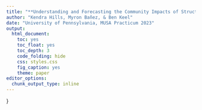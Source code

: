 ```yaml
---
title: "**Understanding and Forecasting the Community Impacts of Structure Fire**"
author: "Kendra Hills, Myron Bañez, & Ben Keel"
date: "University of Pennsylvania, MUSA Practicum 2023"
output:
  html_document:
    toc: yes
    toc_float: yes
    toc_depth: 3
    code_folding: hide
    css: styles.css
    fig_caption: yes
    theme: paper
editor_options: 
  chunk_output_type: inline
---
```

<style>
header {
  position: relative;
}

.logo {
  position: absolute;
  top: 0;
  right: 0;
  width: 50px;
  height: 50px;
  background-image: url("logo.png");
  background-size: contain;
  background-repeat: no-repeat;
}

}
.list-group-item.active, .list-group-item.active:focus, .list-group-item.active:hover {
    z-index: 2;
    color: #fff;
    background-color: #B9CFCF;
    border-color: #B9CFCF;
}


}
<style>
h1 {
  color: #401307;
}

h2 {
  color: #8F8172;
}

h3 {
  color: #D1BCA6;
}
</style>

}
<style>
#TOC {
  color: #401307; 
}

#TOC li a:hover {
  color: #B9CFCF;
}
<style>
---

![Photo Credit: Google Street View ](/Users/kendrae.hills/Desktop/Spring 2023/MUSA_Practicum/Presentation images /7k4kyz.gif)

# **1. Introduction**


## 1.1. Abstract
This project is part of the Spring 2023 [Master of Urban Spatial Analytics Practicum](https://pennmusa.github.io/MUSA_801.io/) course at the University of Pennsylvania taught by Michael Fichman, and Matthew Harris. 

Our project explores the experiences of properties and neighborhoods after fires occur with the purpose of developing a predictive model that can inform the Philadelphia Fire Department (PFD) on the likelihood of redevelopment or vacancies for fire impacted structures. This intelligence will allow PFD and partner agencies to understand when pro-active expertise and services might have their highest impact, and what targeted interventions after a fire will provide the fastest way to recovery.


## 1.2. Motivation & Use Case

In 2022, there were 1.2 million structure fires in the country that led to 2,500 deaths --- 276 of them children. Last year major cities like Philadelphia and New York grappled with severe and deadly structure fires. In Philadelphia specifically, 41 lost thier lives from fires, while nearly 200 were injured, and thousands were displaced.

As it stands, the PFD has very limited knowledge about what happens after their job is complete. There are currently no programmed set of economic development interventions that are used by public agencies in Philadelphia as a response to fire incidents. The PFD expressed their desire to better understand and predict consequences of a fire in order to better understand recovery patterns in the city. 

Through a storytelling lens that will contextualize our research at the incident level, this project development will be the first to provide the PFD with after fire predictions for each property by fire severity, and visualize it to allow them to study and gain understanding of aftermath trends. Our application will be be used as an interactive tool to assist PFD and partner agencies to understand when pro & post-active expertise and services might have their highest impact.

## 1.3. Understanding Fire Incidents

With the help of the PFD, we were given access to proprietary data that consist of rich and extensive fire data collected by the department dating back to 2009.

To better understand the outcomes of fire impacted fires, we first conducted preliminary literature review research on why fires occur in the first place. The following model, originally developed by Charles Jennings(1996), is a conceptualized model that represents the interrelationships between environmental, structural, and human factors as they relate to fire. We find this model useful as a way to develop more powerful predictors of the incidence of fire and nuanced model to determine their social and economic impacts in the future.

![](/Users/kendrae.hills/Desktop/Spring 2023/MUSA_Practicum/Presentation images /Concept_Diagram2.png)
```r
library(magick)
# Read in the original image
my_image <- image_read("/Users/kendrae.hills/Desktop/Spring 2023/MUSA_Practicum/Presentation images /Concept_Diagram2.png")

# Resize the image to 50% of its original size
my_image_resized <- image_resize(my_image, "50%")

# Compress the image to 80% quality
my_image_compressed <- image_quantize(my_image_resized, "80%")

# Write the compressed image to a file
image_write(my_image_compressed, "my_compressed_image.png")
```

```r

knitr::opts_chunk$set(echo= TRUE, warning = FALSE, message = FALSE)






# Set Up
library(boxr)
library(mapview)
library(sf)
library(tidyverse)
library(knitr)
library(kableExtra)
library(tigris)
library(viridis)
library(dplyr)
library(tidycensus)
library(ggplot2)
library(RSocrata)
library(lubridate)
library(janitor)
library(proxy)
library(FNN)
library(plotROC)
library(pROC)
library(ggcorrplot)
library(plotly)
library(patchwork)
library(sp)
library(MatchIt)
library(installr)
library(rmdformats)
library(gridExtra)
library(magick)





options(scipen = 999)
mapTheme <- theme(plot.title =element_text(size=12),
                  plot.subtitle = element_text(size=8),
                  plot.caption = element_text(size = 6),
                  axis.line=element_blank(),
                  axis.text.x=element_blank(),
                  axis.text.y=element_blank(),
                  axis.ticks=element_blank(),
                  axis.title.x=element_blank(),
                  axis.title.y=element_blank(),
                  panel.background=element_blank(),
                  panel.border=element_blank(),
                  panel.grid.major=element_line(colour = 'transparent'),
                  panel.grid.minor=element_blank(),
                  legend.direction = "vertical", 
                  legend.position = "right",
                  #plot.margin = margin(1, 1, 1, 1, 'cm'),
                  legend.key.height = unit(1, "cm"), legend.key.width = unit(0.2, "cm"))

#Color Palettes

palette2 <- c("#b9cfcf", "#e19825")

palette3_sat <- c("#e19825","#d55816","#7b230b")
palette3_desat <- c("#B19C7D","#7F5F52","#262626")

palette4 <- c("#f1c82b","#e19825","#d55816","#7b230b")
palette4_desat <- c("#B19C7D","#B27D49","#7F5F52","#262626")

palette5_sat <- c("#f1c82b","#e19825","#d55816","#7b230b","#413028")
pallette5_desat <- c("#ead5b7","#d2b190","#b18e6f","#7f5f52","#413028")

palette6_sat <- c("white","#f1c82b","#e19825","#d55816","#7b230b","#413028")
palette7_cats <- c("#b9cfcf","#20b1ae","#b47c49", "#3f3128", "#8f8172")
palette8<- c("#b9cfcf", "#20b1ae", "#8f8172")
palette5_permits <- c("#BAE4B6", "#85C07F", "#5E8C59", "#4A7246", "#2D4A2A")
#Sources for Graphs
creditFire <- "Source: Philadelphia Fire Department"
creditOpen <- "Source: Open Data Philly"

g<-glimpse
source("https://raw.githubusercontent.com/urbanSpatial/Public-Policy-Analytics-Landing/master/functions.r")

crs <- "EPSG:4326"
PHL_crs <- 'ESRI:102411' #This measurement-based CRS projection is for the West Coast
```

```r
#Loading in Fire Data 
## INSERT BOX WORKFLOW HERE ##
box_auth(client_id = "5uqluwfy2fsqfwts7hfofn1yuq5q3snf", 
         client_secret = "y11sGdz8felfrTpT7cSWzhS0QXOZOkKi")
box_setwd(186732420366)
box_getwd()
box_ls()
list <- box_ls() %>% as.data.frame()
structureFire <- box_read_excel(1093000179542) 

dat <- structureFire

```

```r
# Creating geometry for the fires
dat <- dat %>% drop_na("Longitude", "Latitude") %>%
  st_as_sf(coords = c("Longitude", "Latitude"), crs = "EPSG:4326")

# Cleaning the column names
dat<-clean_names(dat)

# Address string
dat <-
  dat %>% mutate(street_type = ifelse(street_type == 'AV', "AVE", street_type)) %>% 
  unite(address, c('address_number', 'street_prefix', 'street_name', 'street_type'), sep = " ", remove = FALSE, na.rm=TRUE)

# Extracting quarter
dat <- dat %>% mutate(quarter = floor_date(alarm_date, unit="quarter"))

# Reducing columns
dat <- dat %>%
  dplyr::select(address, quarter, property_use, incident_number, number_of_exposures, incident_type, building_status, fire_spread, no_spread, code_description, geometry, alarm_date, cad_nature_code_description,
                minor_damage, significant_damage, heavy_damage, extreme_damage)

# Removing duplicates
dat <- dat[!duplicated(dat$incident_number),]

```

# **2. Exploratory Analysis**



## 2.1. Featured Data

After engaging in a conversation with Maureen Streeter, the Regional Director of the Red Cross, it became evident that the most pressing objective for victims of fire is to regain a place of residence. Albeit their aspiration is to return to their pre-existing homes, in several cases this is hindered by extensive damage or inadequate financial resources. We sought to utilize available data to differentiate between indications of recovery and obstacles to recovery, relying on reports of repairs and vacancy, respectively. Furthermore, we also sought to investigate whether property sales convey any pertinent information in this context.

We also utilized a variety of external datasets throughout this analysis including: 
- ACS Data:
  + Income, race, and vacancy rates over census tracts and block groups

- Office of Property Assessment (OPA) Data to provides addresses for each parcel, along with building codes for classification

* We fill in each outcome with:
  + L&I(License & Inspection) Permit data: Request Date
  + Dept. of Records Property Transfers
  + L&I Vacancy Inspections and 311 Vacancy Complaints


These datasets will in turn help us predict after-incident results of repair, vacancies, or property sales and transfers and help the department understand where to prioritize education and safety funding to achieve more equitable outcomes

![](/Users/kendrae.hills/Desktop/Spring 2023/MUSA_Practicum/PhilaFireData/Outcomes_diagram.png)

## 2.2. Exploring Fire Incidents  

To begin our exploratory analysis, we first tried to understand the complex nature of fire incidents in the City, This exploratory analysis answered many preliminary questions we had about the types of fires incidents occurring, where they were occurring and their severity. We first examined  the fire department’s data to find any clear signals of whether a property was going to be repaired, experience vacancy or be sold. Their datasheet includes fire incidents, with locations, time, investigated causes, the severity.


### 2.2.1. How Many Fires Occur Per Address?


```r
#Count the number of Fires per address
nFires_perAddress <- dat%>%
  st_drop_geometry()%>%
  count(address, sort=TRUE)%>%
  left_join(dplyr::select(dat, address), by="address")%>% #removed na.rm=TRUE
  st_as_sf()

#remove duplicates from above
nFires_perAddress <- nFires_perAddress[!duplicated(nFires_perAddress$address),]

#Barplot of Counts of Fires for Each Address
nFires_perAddress_Plot<-nFires_perAddress%>% 
  filter(n < 7)%>%
  ggplot()+
  geom_bar(mapping=aes(x=as.factor(n)), fill="#b9cfcf")+
  labs(title="Number of Fires Per Address",
       subtitle="Philadelphia County, 2009-2022")+
  xlab("Count of Fires")+
  ylab("Number of Structures")+
  theme(panel.background = element_rect(fill = "#f3efe0"))
nFires_perAddress_Plot <- ggplotly(nFires_perAddress_Plot)

nFires_perAddress_Plot
```

There have been at least one incident of a fire for over 15,000 structures in Philadelphia.


### 2.2.2. Fire Frequency over Time

```r
#Line plot of Fires per quarter, Min to Max
dat_plot<-dat %>%
  ggplot(aes(x=as_date(quarter))) +
      geom_bar(fill="#2D4A2A")+
      labs(title = "Quarterly Count of Unique Fire Incidents",
           subtitle = "Philadelphia County, 2009 Q1 - 2022 Q4", 
           y = "Number of Fires")+   
    scale_x_date(name = "Year", date_breaks = "1 year")+
  theme(axis.text.x = element_text(angle = 45, hjust = 1),
        panel.background = element_rect(fill = "#f3efe0"))
dat_plot <- ggplotly(dat_plot)

dat_plot

# Render the plot
```

There is little unique patterns to the data, and it appears that fires have been relatively consistent over the last 15 years, with little to no seasonal variation. - Note: fires dip from July to September

### 2.2.3. Property Use
#### Focusing on residential count

```r
#Building Use for All Fires
#Plotting the Frequency of Fires based on Property Use

nFires_perAddress_BuildAll <- nFires_perAddress %>%
  left_join(st_drop_geometry(dplyr::select(dat, property_use, address)), by="address")

#Bar plot of property use counts
prop_use_plot <-dplyr::select(nFires_perAddress_BuildAll, -address)%>%
  st_drop_geometry()%>%
  gather(Variable, value, -n)%>%
  count(Variable, value)%>%
  group_by(Variable)%>%
  filter(n > 150)%>%
  ggplot(., aes(value, n))+
      geom_bar(position = "dodge", stat="identity", fill="#b9cfcf") +
      labs(x="Category", y="Frequency",
           title = "Top 10 Property Uses Among All Structure Fires",
           subtitle = "Philadelphia County, 2009-2022")+
          theme(axis.text.x = element_text(angle = 45, hjust = 1),
                
        panel.background = element_rect(fill = "#f3efe0"))
prop_use_plot <- ggplotly(prop_use_plot)

prop_use_plot
```

Non-residential buildings have very different types of fires and consequently very different post fire outcomes than residential buildings (supercategory 4).For this reason, we omitted these structures and were still left with rich data on residential properties.

```r

#Count Fires by PropUse and Add Super Category column
## Error with lines 203-205
#nFires_perAddress_PropUse <- nFires_perAddress %>%
 #left_join(st_drop_geometry(dplyr::select(structureFire_sf_addressU,`Property Use`, address)), by="address")%>%
  #mutate(Property_Use_SuperCat = substr(`Property Use`, 1, 1))
#Commenting this out for now, fix later!
```

```r
#Chart of Building Status counts
nFires_perAddress_BuildAll%>%
  mutate(Property_Use_SuperCat = substr(property_use, 1, 1))%>%
  dplyr::select(-address, -property_use)%>%
  st_drop_geometry()%>%
  gather(Variable, value, -n)%>%
  count(Variable, value, sort = TRUE)%>%
  group_by(Variable)%>%
  summarize(`Property Use Supercategory` = value, `Share (%)` = round((n/sum(n)*100), 2))%>%
  kable()%>%
  kable_material_dark()

```

## 2.3. Measures of Fire Severity 

When measuring outcomes of buildings that experience a fire, the obvious question is how severe the fire was. There are multiple possible determinants in the data. We ended up using the first one, the ordinal variable labeled "fire spread". Here's how we made our decision:

-   Disruption of fire spread within he fire spread severity. SO using fire spread is ideal

-   Incident type: weighted to one cateogry, not as useful

-   No record for a lot of fire incidents

### 2.3.1. Fire Spread

In our research, time had a big correlation with damage. The longer fire burns close to metal and concrete, the hotter those critical infrastructure pieces get, and the less able they are to hold weight.

Source: <https://www.homego.com/blog/house-fire-damage/>

This was the simplest and most normally-distributed feature as compared to the three others we considered.

```r

firespread_plot <-dat %>%
  st_drop_geometry()%>%
  count(fire_spread)%>%
  ggplot()+
    geom_col(mapping=aes(x=as.factor(fire_spread), y=n, fill=fire_spread))+
    labs(title = "Number of Fires by Fire Spread", 
         subtitle = "Philadelphia County, 2009-2022", 
         caption = creditFire,
         x="Fire Spread Code",
         y="Number of Fires")+
    scale_fill_manual(values = palette5_sat,
                      name = "Fire Spread \nConfined To:", 
                      labels = c("Object", "Room", "Floor", "Building", "Beyond", "NA"))+
    theme(plot.title = element_text(size=18),
          
        panel.background = element_rect(fill = "#f3efe0"))

firespread_plot <- ggplotly(firespread_plot)

firespread_plot


```

### 2.3.2. Floor Damage Counts 

Originally these counts seemed useful as direct measures of damage, but the large amount of "no record" instances means that it can't function as a reliable metric.

```r
g(dat)
#How to measure severity in detail beyond 
sFire_severity <- dat%>%
  st_drop_geometry()%>%
  dplyr::select(incident_type, minor_damage, significant_damage, heavy_damage, extreme_damage, fire_spread)%>%
  mutate(Worst_Damage = ifelse(extreme_damage > 0, "Extreme",
                          ifelse(heavy_damage > 0, "Heavy",
                            ifelse(significant_damage > 0, "Significant",
                              ifelse(minor_damage > 0, "Minor", "No Record")))))%>%
  count(Worst_Damage, fire_spread)
```

```r
damagecount_plot <- ggplot(sFire_severity)+
  geom_col(mapping=aes(x=as.factor(Worst_Damage), y=n, fill=fire_spread))+
  labs(title = "Number of Fires by Worst Recorded Floor Damage", 
       subtitle = "Philadelphia County, 2009-2022", 
       caption = creditFire,
       x="Incident Type Code",
       y="Number of Fires")+      
  scale_fill_manual(values = palette5_sat,
                      name = "Fire Spread \nConfined To:", 
                      labels = c("Object", "Room", "Floor", "Building", "Beyond", "NA"))+
  theme(plot.title = element_text(size=18),
        panel.background = element_rect(fill = "#f3efe0"))

damagecount_plot <- ggplotly(damagecount_plot)

damagecount_plot

```


### 2.3.3. CAD Code Description 


We have more specific categories, like CAD (Computer Aided Dispatch) nature code description to help us better understand the types of fire occurring, their frequency and to what extent the fire spread. 

```r
#Count the unique values for CAD
nFires_CADDescr <- dat %>%
  st_drop_geometry%>%
  group_by(fire_spread)%>%
  count(cad_nature_code_description, sort=TRUE)

#Barplot of counts, by count
cad_plot<-nFires_CADDescr%>%
  filter(n>50)%>%
  ggplot()+
  geom_col(mapping=aes(x=cad_nature_code_description, y=n, fill=fire_spread))+
  labs(title="Frequency of Fire Types",
       subtitle="Philadelphia County, 2009-2022, Above 50 Unique Incidents")+
  xlab("CAD Nature Code Description")+
  ylab("Number of Fires")+
      scale_fill_manual(values = palette5_sat,
                      name = "Fire Spread \nConfined To:", 
                      labels = c("Object", "Room", "Floor", "Building", "Beyond", "NA"))+
            theme(axis.text.x = element_text(angle = 45, hjust = 1),
              panel.background = element_rect(fill = "#f3efe0"))

cad_plot<-ggplotly(cad_plot)

cad_plot
```

### 2.3.4. Incident Type

Incident type measures whether the interior or exterior of the structure has collapsed. Considering outcomes like demolition, vacancy, and major construction for homes affected by a fire, then collapse seems like a strong candidate for collelation.

However, the vast majority of cases are type 1110: no collapse. This doesn't make it a very helpful measure for severity, especially when we can see fire spread varying so heavily inside these categories.

```r
IncidentType_plot <-dat %>%
  st_drop_geometry()%>%
  count(incident_type, fire_spread)%>%
  ggplot()+
    geom_col(mapping=aes(x=as.factor(incident_type), y=n, fill=fire_spread))+
    labs(title = "Number of Fires by Incident Type, All Severities", 
         subtitle = "Philadelphia County, 2009-2022", 
         caption = creditFire,
         x="Incident Type Code",
         y="Number of Fires")+
    scale_fill_manual(values = palette5_sat,
                      name = "Fire Spread \nConfined To:", 
                      labels = c("Object", "Room", "Floor", "Building", "Beyond", "NA"))+
    theme(plot.title = element_text(size=18),
        panel.background = element_rect(fill = "#f3efe0"))


IncidentType_plot <- ggplotly(IncidentType_plot)

IncidentType_plot
```

```r
GreaterSev<-dat %>%
  st_drop_geometry()%>%
  count(incident_type, fire_spread)%>%
  filter(incident_type != 111 & incident_type != 1110)%>%
  ggplot()+
    geom_col(mapping=aes(x=as.factor(incident_type), y=n, fill=fire_spread))+
    labs(title = "Number of Fires by Incident Type, Greater Severities", 
         subtitle = "Philadelphia County, 2009-2022", 
         caption = creditFire,
         x="Incident Type Code",
         y="Number of Fires")+
    scale_fill_manual(values = palette5_sat,
                      name = "Fire Spread \nConfined To:", 
                      labels = c("Object", "Room", "Floor", "Building", "Beyond", "NA"))+
    theme(plot.title = element_text(size=18),
        panel.background = element_rect(fill = "#f3efe0"))

GreaterSev <- ggplotly(GreaterSev)

GreaterSev

```

As a result, we picked fire spread as our measure of severity.

### 2.3.5. Outliers

We will classify an outlier as an observation more than 3 standard deviations away from the population mean.

The mean number of fires per location is 1.115, weighted by the large amount of places where only 1 fire has occurred. The standard deviation of this fire population is 0.521. The result, 2.678, means any of the 293 locations with three or more fires will be classified as an outlier.

```r

acs_vars <- c("B01001_001E")

acsTractsPHL.2020 <- get_acs(geography = "tract",
                             year = 2020, 
                             variables = acs_vars, 
                             geometry = TRUE, 
                             state = "PA", 
                             county = "Philadelphia", 
                             output = "wide") 
```

```r

nFires_perAddress_Outliers <- filter(nFires_perAddress, n>2)

outliers<-ggplot()+
  geom_sf(data=acsTractsPHL.2020, fill='#f0efe0', color='dark gray')+
  geom_sf(data=nFires_perAddress_Outliers, aes(color=q5(n)), alpha=0.5)+
    scale_color_manual(values=palette5_sat, labels=qBr(nFires_perAddress_Outliers, "n"))+
  labs(title = "Addresses With 3+ Fires") + mapTheme()
outliers<- ggplotly(outliers)

outliers
```

Apart from centers of population, there is not an obvious geographic distribution of the outliers. More research could be useful with ACS data to determine correlations.

### 2.3.6. Understanding Fire Incident by Property Types 

There is a difference among property use, in that 215, the designation for "schools, high/junior/middle" is now in the top 3. Code 500, the designation for "mercantile, business, other", also has a greater share than in the complete data set.

Regardless of the cause, these school and commercial fires are very different in their causes and outcomes than a residential fire. This outlier analysis supports our decision to remove the non-residential fires from our research in order to focus what narratives we can observe.We also believe that there needs to be a different policy and programming approach to addressing commercial and school fires. 

### 2.3.7. Understanding Fire Incident by Owner Type 
Having established a likelihood of causality, we looked further into different variables to inform our predictions. This is the same type of graph, but only features properties that had fires, and separates the counts by whether the units was occupied by its owner, by a renter, or couldn’t be measured. Often large condo buildings and multi-family units couldn’t be effectively measured.
The most striking observation we had is that owner-occupied units had many more permits in the year following the fire as compared to the renter units - see the difference in those four bars around the center. 
On the other hand, renter units experienced more vacancies, as shown in this graph.


This categorization of "owner", "renter", and "NA" was made by comparing the owner's address in the OPA dataset to the property's actual address. If they weren't
![](/Users/kendrae.hills/Desktop/Spring 2023/MUSA_Practicum/Presentation images /RentOwner_Permits.png)

On the other hand, renter units experienced more vacancies, as shown in the graph below.


![](/Users/kendrae.hills/Desktop/Spring 2023/MUSA_Practicum/Presentation images /RentVsOwn_Vacant.png)

### 2.3.8. Limitations of OPA Category Code

We attempted to extend our analysis of property types by joining addresses in the Fire Department's dataset with their OPA property database counterparts, and sorting based on OPA's "category code" field. This field was promising because it labels properties as the broad but useful categories like mixed-use, multi-family, and single-family. However, we noticed that large, multi-unit condo buildings that would experience fires similarly to multi-family units were in fact labeled as single family. This is perhaps because they are more often occupied by the single owner of the condo? Unfortunately, sorting out the OPA categories was a time investment we couldn't make with our schedule, and we had to move forward. We included this note to advise anyone attempting to join such data with their city's property data set.

```r
#Plotting the Frequency of Fires based on the Outliers' property use

top10<-dplyr::select(nFires_perAddress_BuildAll, -address)%>%
  filter(n>2)%>%
  st_drop_geometry()%>%
  gather(Variable, value, -n)%>%
  count(Variable, value)%>%
  group_by(Variable)%>%
  filter(n>23)%>%
  ggplot(., aes(value, n))+
      geom_bar(position = "dodge", stat="identity", fill="#b9cfcf") +
      labs(x="Category", y="Frequency",
           title = "Top 10 Property Uses Among Addresses with 3+ Fires",
           subtitle = "Philadelphia County, 2009-2022",
           credit = creditFire)+
          theme(axis.text.x = element_text(angle = 45, hjust = 1),
                
        panel.background = element_rect(fill = "#f3efe0"))


top10 <- ggplotly(top10)

top10
```

# **3. Data Wrangling: Panel Data Analysis**

A key element to the exploratory analysis is understanding how fires relate to properties and other relevant data that will help us better predict post fire impacted properties. To start, we have decided to work with 311 complaints, permit data, and property assessment data to further explore and craft different post fire scenarios.

## 3.1. Fire Panel - Initial, Count, and Final Panel

The fire panel is created as the base template containing the key information related to fire incidents. The dataset first undergoes numerous operations to refine the information.

The current structure of the initial dataset contains information regarding fire incidents from January 2009 - December 2022. Despite having the same address, there will be a new record of fire incident for that address as each fire has a unique incident number. In order to see the count and severity of properties with and without a fire incident we create a panel to display the observations of every possible address and time combination.

**How We Tie Fires to Outcomes**

First, we started with every address in Philadelphia (Office of Property Assessment data), then filtered to residential properties only. Next, we Assigned time slots for every quarter of the 14-year time span, 2009-2022. Then we joined this with PFD’s structure fire data and then again with Open Data  311 reports and permit reports, formatted similarly. Finally, we tied fires to their outcomes within a certain time period. We currently use “occurred the same quarter or the next quarter”, aka 6 months maximum.
The diagram below illustrates our panel process. 

An important note: though we were able to conveniently parse the large majority of the addresses into a format that would match the OPA property addresses, we had to consolidate fires at multi-family units together under a single address in order to combine them with the data. We could not accommodate different unit numbers. This means that those large properties may have had multiple fires, but they might have occurred at different units within that overall property. More effective matching would make for a better analysis of large multi-family units. Removal of outliers with 3+ fires at a single address happened before this step
```r
library(magick)

# Read in the original image file
img9 <- image_read("/Users/kendrae.hills/Documents/Screenshot 2023-04-08 at 12.09.52 PM.png")

# Resize the image to 50% of its original size
img_resized <- image_scale(img9, "80%")

# Write the resized image to disk as a PNG file
image_write(img_resized, "/Users/kendrae.hills/Documents/Screenshot 2023-04-08 at 12.09.52 PM.png")
```
![](/Users/kendrae.hills/Documents/Screenshot 2023-04-08 at 12.09.52 PM.png)


```r
# Initial panel 
dat.panel <-
  expand.grid(quarter = unique(dat$quarter), 
              address = unique(dat$address))

```

```r
# Count Panel
count.panel <- 
  dat %>%
  st_drop_geometry() %>%
  group_by(quarter, address, fire_spread) %>%
  count(address, sort=TRUE)

# Changing address to factor for join purposes later
count.panel$address <-
  as.factor(count.panel$address)
```

```r
# Final Panel
final.panel <- left_join(dat.panel, count.panel, by=c("address", "quarter")) # Join
final.panel <- final.panel %>% dplyr::select(address, quarter, fire_spread, n) %>% rename(count = n) # Condensing & renaming
final.panel[is.na(final.panel)] <- 0 # Assigning 0 to NA for everything
final.panel$fire_spread <- as.numeric(final.panel$fire_spread) # Making fire_spread numeric

# Calculating the maximum severity score 
final.panel <-
  final.panel %>%
  group_by(address, quarter, count) %>% summarise(severity_index = max(fire_spread))

g(final.panel)
```



```r

#Data from https://www.opendataphilly.org/dataset/opa-property-assessments

#metadata at: https://metadata.phila.gov/#home/datasetdetails/5543865f20583086178c4ee5/representationdetails/55d624fdad35c7e854cb21a4/?view_287_page=3

# Reading the data
# Kendra
opa_dat <- read_csv("/Users/kendrae.hills/Desktop/Spring 2023/MUSA_Practicum/opa_properties_public-2.csv")

# Myron
#opa_dat <- read_csv("/Users/myronbanez/Desktop/Coding/PhilaFireData/OpenDataPhilly-opa_properties_public.csv")

# Creating geometry for the properties
opa_dat <- opa_dat%>%
  drop_na(lng, lat)%>%
  st_as_sf(coords = c("lng", "lat"),
           crs = "EPSG:4326")

g(opa_dat)
```

```r
# Reducing columns
opa_dat_small_sf <- opa_dat[!duplicated(opa_dat$location),] %>%
  dplyr::select(location, category_code, category_code_description, building_code, building_code_description, building_code_new, building_code_description_new, total_area, total_livable_area, owner_1, owner_2, market_value, market_value_date, mailing_street, number_of_bedrooms, number_of_bathrooms, number_stories, interior_condition, assessment_date, year_built, year_built_estimate, zoning, quality_grade, central_air, exterior_condition, fireplaces, fuel, taxable_building, topography, type_heater, sale_price, separate_utilities)%>%
  rename(address = location)

# Filtering for residential properties
opa_dat_small_sf <- opa_dat_small_sf %>% filter(category_code == 1 | category_code == 2 | category_code == 3)

# Extracting just the addresses
opa_dat_small <- opa_dat_small_sf%>%
  dplyr::select(address)%>%
  st_drop_geometry()

```

```r
# Time Panel
quarter <- c("Q1", "Q2", "Q3", "Q4") # Creating quarters
year <- c(2009, 2010, 2011, 2012, 2013, 2014, 2015, 2016, 2017, 2018, 2019, 2020, 2021, 2022) # Creating years

comb <- expand.grid(year = year, quarter = quarter)%>%
  mutate(yq = paste(year, ":", quarter))%>%
  mutate(yqDT = yq(yq))%>%
  arrange(yqDT)

time.panel <- as_tibble(comb)%>%
  dplyr::select(yqDT)
```

```r
opa.panel <- expand.grid(address = opa_dat_small$address, 
             quarter = time.panel$yqDT)
```

## 3.2 Combining Datasets to the Panel

```r
# Combining OPA and Fire
opa_count.panel <- full_join(opa.panel, final.panel, by=c("address", "quarter")) # Join
opa_count.panel[is.na(opa_count.panel)] <- 0 # Assigning 0 to NA for everything 
```



```r
#311 Data Upload, downloaded from https://data.phila.gov/visualizations/311-requests/

#All311 <- read_csv("/Users/myronbanez/Desktop/Coding/PhilaFireData/OpenDataPhilly-311Call#s.csv")

AllLI <- st_read("/Users/kendrae.hills/Desktop/Spring 2023/MUSA_Practicum/PhilaFireData/complaints.geojson")

All311 <- read_csv("/Users/kendrae.hills/Desktop/Spring 2023/MUSA_Practicum/PhilaFireData/OpenDataPhilly_311Calls.csv")

#All311 <- read_csv("/Users/kendrae.hills/Desktop/Spring 2023/MUSA_Practicum/PhilaFireData/OpenDataPhilly_311Calls.csv")

#All311 <- read_csv("OpenDataPhilly_311Calls.csv")

#All311<- OpenDataPhilly_311Calls
```

### 311 Data {.unlisted .unnumbered}

This bar chart visualizes the first step in the panel process of filtering 311 Data to the appropriate categories. Data is limited to only 2014-2020.

```r
#Filtering to only the fire/building-relevant terms

#strictly filtering to vacancy complaints for initial combination
property311 <- filter(All311, 
                        #service_name == "Building Dangerous" |  
                        #service_name == "Dangerous Building Complaint " |  
                        #service_name == "Fire Safety Complaint" | 
                        #service_name == "Maintenance Complaint" |
                        #service_name == "Maintenance Residential or Commercial" |
                        service_name == "Vacant House or Commercial" ) %>%
                        #service_name == "Fire Residential or Commercial" |
                        #service_name == "Complaints against Fire or EMS"
dplyr::select(objectid, service_request_id, status, service_name, service_code, requested_datetime, agency_responsible, address, zipcode, lat, lon)%>%
  drop_na(lat, lon, address)%>%
  st_as_sf(coords = c("lon", "lat"),
           crs = "EPSG:4326")

#Reducing variables and calculating the quarter of the calls
prop311_small <- property311%>%
  dplyr::select(service_name, requested_datetime, address)%>%
  st_drop_geometry()%>%
  mutate(quarter = floor_date(requested_datetime, unit="quarter"))

#counting the calls per address per quarter
vacant311_count <- prop311_small%>%
  group_by(address, quarter)%>%
  count(address, sort=TRUE)%>%
  rename(n_311Vacant = n)

vacant311_count%>%
  group_by(quarter)%>%
  summarize(count = sum(n_311Vacant))%>%
  ggplot(aes(x=quarter, y=count))+
  geom_col(fill="#8F8172")+
    labs(title="311 Vacancy Complaints",
       subtitle="Philadelphia County, 2009-2022")+
  xlab("Date, Rounded to Beginning of Quarter")+
  ylab("Number of Fires")+
  theme(axis.text.x = element_text(angle = 45, hjust = 1),
    panel.background = element_rect(fill = "#f3efe0"))
#Data is now ready to join with panel

```

### License & Inspections Data {.unlisted .unnumbered}

Designations for License & Inspection(L&I) data switch during certain periods, but it does cover the span of all the fire data.

```r
#strictly filtering to vacancy complaints for initial combination
vacantLI <- filter(AllLI, 
                        complaintcodename == "VACANT HOUSE" |
                        complaintcodename == "VACANT HOUSE RESIDENTIAL" |
                        complaintcodename == "SPECIAL VACANT HOUSE" |
                        complaintcodename == "VACANT PROPERTY COMPLAINT" ) %>%
  dplyr::select(address, addressobjectid, complaintdate, complaintcodename, geometry)%>%
  mutate(quarter = as_date(floor_date(complaintdate, unit="quarter")))%>%
  st_set_crs("EPSG:4326")

vacantLI_count <- vacantLI%>%
  st_drop_geometry%>%
  drop_na(address)%>%
  group_by(address, quarter)%>%
  count(address, sort=TRUE)%>%
  rename(n_Vacant = n,
         address = address,
         quarter = quarter)
  
vacantLI_count$address <- as.factor(vacantLI_count$address)  

vacantLI_count%>%
  group_by(quarter)%>%
  summarize(count = sum(n_Vacant))%>%
  ggplot(aes(x=quarter, y=count))+
  geom_col(fill="#B9CFCF")+
    labs(title="L&I Vacancy Complaints",
       subtitle="Philadelphia County, 2009-2022")+
  xlab("Date, Rounded to Beginning of Quarter")+
  ylab("Number of Fires")+
  theme(axis.text.x = element_text(angle = 45, hjust = 1),
    panel.background = element_rect(fill = "#f3efe0"))
#Data is now ready to join with panel
```

We combine these for better coverage 2014-2020, but we take out the calls that happened during the same time on the same address.

```Vacancy
#Outer join to ensure no date/quarter combos are the same, getting unique values
vacant311_count_Clean <- vacant311_count%>%
  anti_join(vacantLI_count, by=c("address", "quarter"))

#Row bind L&I and Clean 311 together.
vacantLI311 <- rbind(vacantLI_count, vacant311_count_Clean)
vacantLI311%>%
  group_by(quarter)%>%
  summarize(count = sum(n_Vacant))%>%
  ggplot(aes(x=quarter, y=count))+
  geom_col(fill="#A5300F")+
    labs(title="L&I Vacancy Complaints",
       subtitle="Philadelphia County, 2009-2022")+
  xlab("Date, Rounded to Beginning of Quarter")+
  ylab("Number of Fires")+
  theme(axis.text.x = element_text(angle = 45, hjust = 1),
    panel.background = element_rect(fill = "#f3efe0"))

vacant311_count$address <- as.factor(vacant311_count$address) 
```

### Permit Data {.unlisted .unnumbered}
We did not filter further into permit types for multiple reasons. Foremost, the categories used by L&I change over time, so filtering for just one type of permit or a collection of permits will result in lots of data being left out. See the graph below, which filters for a selection of permits:

```r
#Importing Permit Data
#Data from https://www.opendataphilly.org/dataset/licenses-and-inspections-building-permits

#metadata at: https://metadata.phila.gov/#home/datasetdetails/5543868920583086178c4f8f/representationdetails/5e9a01ac801624001585ca11/

#permits0715 <- read_csv("/Users/myronbanez/Desktop/Coding/PhilaFireData/OpenDataPhilly-permits_0715.csv")
#permits1623 <- read_csv("/Users/myronbanez/Desktop/Coding/PhilaFireData/OpenDataPhilly-permits_1623.csv")

#Kendra's File Path
permits0715 <- read_csv("PhilaFireData/OpenDataPhilly-permits_0715.csv")
permits1623 <- read_csv("PhilaFireData/OpenDataPhilly-permits_1623.csv")
                  
permitsAll <- rbind(permits0715, permits1623)

permits_sf <- permitsAll%>%
  drop_na(lng, lat)%>%
  st_as_sf(coords = c("lng", "lat"),
           crs = "EPSG:4326")

```
Also, any official action on the property can be seen as a signal of recovery. Even demolition can be a step toward recovery, as it either paves the way for reconstruction or at least eliminates a vacant and potentially dangerous building from the street. Here's the full distribution:

```r
permits_sf_res <- permits_sf%>%
  dplyr::select(permittype, permitdescription, permitissuedate, commercialorresidential, address)%>%
 #filter(permitdescription == "DEMOLITION PERMIT" |
       # permitdescription == "GENERAL PERMIT" |
       # permitdescription == "NEW CONTRUCTION PERMIT" |
       # permitdescription == "RESIDENTIAL BUILDING PERMIT" |
        #permitdescription == "FAST FORM BUILDING PERMIT" |
        # permitdescription == "ALTERATION PERMIT")%>%
  #filter(commercialorresidential != "COMMERCIAL")%>%
  mutate(quarter = as_date(floor_date(permitissuedate, unit="quarter")))%>%
  filter(year(quarter) >= 2009)

permits_count <- permits_sf_res %>%
  st_drop_geometry()%>%
  group_by(address, quarter)%>%
  count(address, sort = TRUE)%>%
  rename(n_permits = n)

permits_count%>%
  ggplot(aes(x=quarter, y=n_permits))+
  geom_col(fill="#A5300F")+
    labs(title="Permit Records",
       subtitle="Philadelphia County, 2009-2022")+
  xlab("Date, Rounded to Beginning of Quarter")+
  ylab("Number of Records")+
  theme(axis.text.x = element_text(angle = 45, hjust = 1),
    panel.background = element_rect(fill = "#f3efe0"))
```

### Real Estate Transfer Data {.unlisted .unnumbered}

```r
#transfers_count <- read_csv("/Users/myronbanez/Desktop/Coding/PhilaFireData/transfers_count.csv")

transfers_count <- read_csv("PhilaFireData/transfers_count.csv")
```

```r
#transfers <- read_csv("Data/OpenDataPhilly-transfers.csv")

#Select relevant fields and filter to fire data range
#transfers_data <- transfers%>%
#  dplyr:: select(objectid, recording_date, street_address, document_type)%>%
#  filter(year(recording_date) > 2008,
#         !is.na(street_address))%>%
#  rename(address = street_address)%>%
#  mutate(quarter = as_date(floor_date(recording_date, unit="quarter")))
```

```r
#transfers_count <- transfers_data %>%
#  group_by(address, quarter)%>%
#  count(address, sort = TRUE)%>%
#  rename(n_transfers = n)

#write.csv(transfers_count, "~/Desktop/Coding/MUSA Practicum/MUSA_Practicum-/Data/transfers_count.csv")
```

```r
transfers_count%>%
  ggplot(aes(x=quarter, y=n_transfers))+
  geom_col(fill="#b9cfcf")+
    labs(title="Real Estate Transfer Records",
       subtitle="Philadelphia County, 2009-2022")+
  xlab("Date, Rounded to Beginning of Quarter")+
  ylab("Number of Records")+
  theme(axis.text.x = element_text(angle = 45, hjust = 1),
    panel.background = element_rect(fill = "#f3efe0"))
```



```r
#panel_OPAFireOpenData <- read_csv("/Users/myronbanez/Desktop/Coding/PhilaFireData/panel_OPAFireOpenData.csv")

panel_OPAFireOpenData <- read_csv("PhilaFireData/panel_OPAFireOpenData.csv")
```
 
```r
#panel_OPAFire311 <- left_join(opa_count.panel, vacant311_count, by=c("address", "quarter"))
#panel_OPAFire311$n_311Vacant[is.na(panel_OPAFire311$n_311Vacant)] <- 0

#panel_OPAFire311Permit <- left_join(panel_OPAFire311, permits_count, by=c("address", "quarter"))
#panel_OPAFire311Permit$n_permits[is.na(panel_OPAFire311Permit$n_permits)] <- 0

#panel_OPAFireOpenData <- left_join(panel_OPAFire311Permit, transfers_count, by=c("quarter", "address"))
#panel_OPAFireOpenData$n_transfers[is.na(panel_OPAFireOpenData$n_transfers)] <- 0
```

##  3.3 Calculating Outcomes

The objective when calculating outcomes is to know which fires had vacancy complaints, permit requests, or real estate transfers in the months or years following their fire.

```r
#filter panel to just outcomes or fires
panel_Positives <- panel_OPAFireOpenData %>%
  filter(count > 0 | n_Vacant > 0 | n_permits > 0 | n_transfers > 0)

#filter to just fires, then combine those addresses with additional outcomes and building categories
panel_FirePositives <- panel_OPAFireOpenData %>%
  filter(count > 0)%>%
  dplyr::select(address)%>%
  distinct(address, .keep_all = TRUE)%>%
  left_join(panel_Positives, by="address")%>%
  left_join(dplyr::select(opa_dat_small_sf, address, category_code_description, mailing_street, building_code_description), by="address")%>%
  mutate(condo = ifelse(grepl("CONDO", building_code_description) == TRUE, TRUE, FALSE),
          owner_occ = ifelse(condo == FALSE & category_code_description != "MULTI FAMILY",
                             ifelse(address == mailing_street, TRUE, FALSE),
                             NA))%>%
  dplyr::select(-mailing_street, -condo, -building_code_description)%>%
  st_drop_geometry()
  #mutate(diff = interval(lag(quarter, n=1),quarter) %/% years(1))  

#Eliminate the data that comes before the fires, as those are not outcomes of the fire
panel_FirePositives <- panel_FirePositives%>%
  group_by(address)%>%
  mutate(f = cumsum(count))%>% #counts the cumulative sum of the number of fires at that address so far.
  filter(f > 0)%>% #if that number is zero, then we don't want the data
  dplyr::select(-f)

# edit here if we wanna play with the lags
#Join to get fire incident number and date
#calculate the difference between the quarter of the incident date and the quarter of the outcome
panel_FirePositivesDiff <- panel_FirePositives%>%
  left_join(st_drop_geometry(dplyr::select(dat, incident_number,address, quarter)), by=c("address"))%>%
  group_by(incident_number)%>% #some addresses have multiple fires, so we use incident number instead
  mutate(mSinceFire = interval(quarter.y, quarter.x) %/% months(1),
         ySinceFire = mSinceFire / 12,
         cat_code = toupper(category_code_description))%>%
  filter(mSinceFire >= -1,#Eliminate entries before fires (occurs because of incident_number group duplicates)
         mSinceFire < 49, #Eliminate entries after four years, as they are irrelevant (arbitrary)
         !(count > 0 & ySinceFire > 0))%>% #For addresses with multiple incidents, take out repeated fire observ's
  dplyr::select(-category_code_description)%>%
  st_as_sf()

#Chart:
#For every outcome, what is the median time since a fire occurred?
panel_FirePositivesDiff%>%
  st_drop_geometry()%>%
  ungroup()%>%
  filter(!(n_Vacant == 0 & n_permits == 0 & n_transfers == 0)) %>%
  mutate(ySinceFire = mSinceFire / 12)%>%
  dplyr::select(n_Vacant, n_permits, n_transfers, ySinceFire)%>%
  gather(Variable, value, -ySinceFire)%>%
  filter(value > 0)%>%
  group_by(Variable)%>%
  summarize(`Median Years Since Fire` = median(ySinceFire))%>%
  kable()%>%
  kable_material_dark()
```


### Results {.unlisted .unnumbered}

The outcomes here can be used as the dependent variable for our model, when combined back with all the other properties. Our 2-years-after-fire results panel has 14,545 observations, down from the original data's \~21,000, so we lost about 40% of incidents. 

```r
#panel_Results2Y <- read_csv("/Users/myronbanez/Desktop/Coding/PhilaFireData/panel_Results2Y.csv")

panel_Results2Y <- read_csv("PhilaFireData/panel_Results2Y.csv")
```

```r
#six months boolean outcome code
panel_Results2Q <- panel_OPAFireOpenData %>%
    mutate(fireVacant2Q = ifelse(address == lag(address, n=1) & 
                               (count > 0 | lag(count, n=1) > 0) &
                                (n_Vacant > 0) > 0 , 1, 0),
          firePermit2Q = ifelse(address == lag(address, n=1) & 
                               (count > 0 | lag(count, n=1) > 0) &
                               (n_permits > 0) > 0 , 1, 0),
        fireTransfer2Q = ifelse(address == lag(address, n=1) & 
                  (count > 0 | lag(count, n=1) > 0) &
                     (n_transfers > 0) > 0 , 1, 0))

# ear Outcomes for Each Incident
panel_Results2Y <- panel_FirePositivesDiff %>%
    st_drop_geometry()%>%
    dplyr::select(-mSinceFire, -cat_code, -quarter.y)%>%
    filter(., ySinceFire <= 2)%>% # edit here if we wanna play with the lags
    group_by(address, incident_number)%>%
    summarize(count = sum(count),
             severity_index = max(severity_index),
             outcome_vacant = sum(n_Vacant),
             outcome_permit = sum(n_permits),
             outcome_transfer = sum(n_transfers),
             quarter = min(quarter.x))

# Later: Join back to original dataset to get the spatial features
```

 
```r
# 5 Feature Engineering,OPA and Fire Dataset 


# OPA - Creating an OPA dataset to get just the variables we want for feature engineering and doing slight feature engineering
# Numeric
opa_dat_small_sf_num <- opa_dat_small_sf %>% 
  dplyr::select(address, total_livable_area, market_value, sale_price, number_of_bedrooms, number_of_bathrooms, number_stories, 
  interior_condition) %>% st_drop_geometry()
opa_dat_small_sf_num[is.na(opa_dat_small_sf_num)] <- 0 # Assigning 0 to NA for everything

# Categorical
opa_dat_small_sf_cat <- opa_dat_small_sf %>% 
  dplyr::select(address, quality_grade, year_built, central_air, exterior_condition, fireplaces, fuel, taxable_building, 
  topography, type_heater)  %>% st_drop_geometry()

opa_dat_small_sf_fe <- left_join(opa_dat_small_sf_num,opa_dat_small_sf_cat, by = "address") # Joining

# OPA - Quality Grade
opa_dat_small_sf_fe <-
  opa_dat_small_sf_fe %>%
  mutate(grade = case_when(
    quality_grade == "A+" |quality_grade == "A" | quality_grade == "A-" | quality_grade == "B+" | quality_grade == "B" | 
      quality_grade == "B-"| quality_grade == "C+"| quality_grade == "C" ~ "Average or Better",
    TRUE ~ "Below Average")) 

# OPA - Fuel
opa_dat_small_sf_fe <-
  opa_dat_small_sf_fe %>%
  mutate(fuel_type = case_when(
    fuel == "A" | fuel == "B" ~ "Fossil",
    fuel == "D" | fuel == "F" ~ "Solid", 
    fuel == "C" | fuel == "E" ~ "Alternative", 
    TRUE ~ "Other"))

# OPA - Topography
opa_dat_small_sf_fe <-
  opa_dat_small_sf_fe %>%
  mutate(topo = case_when(
    topography == "A" ~ "Above Street Level",
    topography == "B" ~ "Below Street Level", 
    topography == "C" ~ "Flood Plain",
    topography == "D" ~ "Rocky",
    topography == "F" ~ "Street Level",
    TRUE ~ "Other"))

# OPA - Heater
opa_dat_small_sf_fe <-
  opa_dat_small_sf_fe %>%
  mutate(electric_heater = case_when(
    type_heater == "C" ~ "Yes",
    TRUE ~ "No"))

# OPA - Central Air
opa_dat_small_sf_fe <-
  opa_dat_small_sf_fe %>%
  mutate(air_central = case_when(
    central_air == "Y" ~ "Yes",
    TRUE ~ "No"))

# OPA - Fireplace
opa_dat_small_sf_fe <-
  opa_dat_small_sf_fe %>%
  mutate(fireplace = case_when(
    fireplaces > 0 ~ "Yes",
    TRUE ~ "No"))

# OPA - Year Built
opa_dat_small_sf_fe$year_built <- as.numeric(as.character(opa_dat_small_sf_fe$year_built))

# OPA - Cleaning
opa_dat_small_sf_fe <- opa_dat_small_sf_fe %>% dplyr::select(-quality_grade, -central_air, -fuel, -topography, -type_heater)
opa_dat_small_sf_fe[is.na(opa_dat_small_sf_fe)] <- 0 # Assigning 0 to NA for everything

# Fire Data - Creating an fire dataset to get just the variables we want for feature engineering
dat_fe <- dat %>% dplyr::select(address, incident_type, number_of_exposures, minor_damage, significant_damage, heavy_damage, extreme_damage)
```




```r
#Joining panel_Results2Y with Time outcome FE variables

panel_Results2Y_sf <- left_join(panel_Results2Y, opa_dat_small_sf_fe, by="address") # Joining with OPA FE variables
#panel_Results2Y_sf[is.na(panel_Results2Y_sf)] <- 0 # Assigning 0 to NA for everything


# Joining panel_Results2Y with Time outcome FE variables
panel_FirePositivesDiff_fe <- panel_FirePositivesDiff %>% 
  dplyr::select(address, mSinceFire, ySinceFire, cat_code, owner_occ) %>% st_drop_geometry() # Condensing dataframe
fire_panel <- merge(panel_Results2Y_sf,panel_FirePositivesDiff_fe ) # Join
fire_panel <- fire_panel[!duplicated(fire_panel$incident_number),] # Removing Duplicates
```

```r
# Turning outcomes into binary
fire_panel <-fire_panel %>%
  mutate(vacant = case_when(
    outcome_vacant > 0 ~ 1,
    TRUE ~ 0
  ))

fire_panel <-fire_panel %>%
  mutate(permit = case_when(
    outcome_permit > 0 ~ 1,
    TRUE ~ 0
  ))

fire_panel <-fire_panel %>%
  mutate(transfer = case_when(
    outcome_transfer > 0 ~ 1,
    TRUE ~ 0
  ))

# Market Value
fire_panel <-
  fire_panel %>%
  mutate(mkt_value = case_when(
    market_value < 25000 ~ "Low", # < $250,000
    market_value > 24999 & market_value < 500000 ~ "Medium", # $250,000-$500,000
    TRUE ~ "High")) # $500,000+

# Number of Bedrooms
fire_panel <-
  fire_panel %>%
  mutate(bedrooms = case_when(
    number_of_bedrooms < 4 ~ "Low", # 1-3 Bedrooms
    number_of_bedrooms > 3 & number_of_bedrooms < 8 ~ "Medium", # 4-7 Bedrooms
    TRUE ~ "High")) # 8+

# Number of Bathrooms
fire_panel <-
  fire_panel %>%
  mutate(bathrooms = case_when(
    number_of_bathrooms < 3 ~ "Low", # 1-2 Bathroom
    number_of_bathrooms > 2 & number_of_bathrooms < 6 ~ "Medium", # 3-5 Bathrooms
    TRUE ~ "High")) # $6+

# Livable Area 
fire_panel <-
  fire_panel %>%
  mutate(area = case_when(
    total_livable_area < 5001 ~ "Low", # < 0-5,000 sqft
    total_livable_area > 4999 & total_livable_area < 10000 ~ "Medium", # 5,001-10,000 sqft
    TRUE ~ "High")) # 10,001+ sqft

# Year Built
fire_panel <-
  fire_panel %>%
  mutate(built_year = case_when(
    year_built < 1951 ~ "Up to 1951", 
    year_built > 1959 & year_built < 2000 ~ "1950 to 1999",
    TRUE ~ "2000 to Present")) 

# Interior Condition when fire happened - Fire in 2018 and condition is how it is today. remove?
fire_panel <-
  fire_panel %>%
  mutate(condition = case_when( 
    interior_condition > 0 & interior_condition < 5 ~ "Average", 
    interior_condition == 5 ~ "Below Average",
    interior_condition == 6 ~ "Vacant",
    interior_condition == 7 ~ "Sealed",
    interior_condition == 0 ~ "Unknown")) 

# Sale vs Market
fire_panel <-
  fire_panel %>%
  mutate(sale_value = case_when( 
    sale_price > market_value ~ "Above Market", 
    TRUE ~ "Below Market")) 

# Sale vs Market
fire_panel <-
  fire_panel %>%
  mutate(resident_type = case_when( 
    owner_occ == "TRUE" ~ "Owner", 
    owner_occ == "FALSE" ~ "Renter", 
    TRUE ~ "Other")) 

dat_geo <- dat %>% dplyr::select(address, geometry) # Geometry
fire_panel <- left_join(fire_panel, dat_geo, by = "address") # Joining to get geometry
fire_panel <- fire_panel[!duplicated(fire_panel$incident_number),] # Removing Duplicates
```

### Number of open data matches with fire data {.unlisted .unnumbered}

The table below is the number of fires that had a particular outcome. These are not mutually exclusive, so some fires had two or all three outcomes.

```r
#For the 6 month outcome, get all positive entries. Not needed for 2Year code, all entries #are already positive.
panelResults_Positive<- panel_Results2Q%>%
  filter(count > 0 | fireVacant2Q > 0 | firePermit2Q > 0 | fireTransfer2Q > 0)
#Checking how many positive outcomes we have for 2Q
results_summary2Q <- panelResults_Positive%>%
  summarize(Total_Fires = length(unique(address)),
            Total_311Vacant = sum(fireVacant2Q),
           Total_Permit = sum(firePermit2Q),
            Total_Transfers = sum(fireTransfer2Q))
#results_summary2Q%>%
  #kable()%>%
 #kable_styling()
#Checking how many positive outcomes we have for 2Y
results_summary2Y <- panel_Results2Y%>%
  ungroup%>%
  summarize(Total_Fires = length(unique(address)),
           Total_Vacant = sum(outcome_vacant>0),
            Total_Permit = sum(outcome_permit>0),
            Total_Transfers = sum(outcome_transfer>0))
results_summary2Y%>%
  kable(caption = "Total Outcomes Observed, Up to 2 Years After Fires")%>%
 kable_styling()
```


## 3.4 Plotting Measurements


### Measuring Time from Fire to Outcomes {.unlisted .unnumbered}

Here's our validation for picking 2 years as a cutoff.We originally picked 6 months as an arbitrary cutoff, but talking with different people about their recovery experiences revealed that we should expand our timeline. One classmate had to stay out of her apartment for 9 months until repairs were complete, and a house we could observe through Google Streetview was not repaired or sold until years after its vacancy complaint.

The graphs below show the distribution of vacancy reports, permits, and property transfers (sales) when measuring their time from the fire.

```r
#The Big Summary
#Distribution of Outcomes, Measuring Time between Fire and Outcome
panel_FirePositivesDiff%>%
  st_drop_geometry%>%
  ungroup()%>%
  filter(!(n_Vacant == 0 & n_permits == 0 & n_transfers == 0))%>%
  dplyr::select(n_Vacant, n_permits, n_transfers, ySinceFire)%>%
  gather(Variable, value, -ySinceFire)%>%
  filter(value > 0)%>%
  ggplot(aes(x=ySinceFire, fill=Variable))+
    geom_bar(position="dodge")+
      labs(title="Time Since Fire, by Outcome",
       subtitle="Philadelphia County, 2009-2022")+
  xlab("Years Since Fire")+
  ylab("Count")+
  scale_fill_manual(values= palette7_cats)+
    theme(axis.text.x = element_text(angle = 45, hjust = 1),
    panel.background = element_rect(fill = "#f3efe0"))
```

All seem to occur more frequently closer to the fire, with permits and vacancies most frequently occurring within a year after the fire and decreasing at a logarithmic rate. Transfers has a more linear relationship, starting high and gradually decreasing over time.

In order to see whether this trend is unique among properties with a fire, we needed to compare it to a control group. 


```r
#filter to just fires, then combine those addresses with additional outcomes and building categories

panel_FirePositives1120 <- panel_OPAFireOpenData %>%
  filter(count > 0,
         year(quarter) < 2019,
         year(quarter) > 2011)%>% #filter out fires that occurred before 2011 after 2019, as to not weight too heavily toward ends of the data. Creates four year tails of outcomes without bias.
 dplyr::select(address)%>%
  distinct(address, .keep_all = TRUE)%>%
  left_join(panel_Positives, by="address")%>%
  left_join(dplyr::select(opa_dat_small_sf, address, category_code_description, mailing_street, building_code_description), by="address")%>%
  mutate(condo = ifelse(grepl("CONDO", building_code_description) == TRUE, TRUE, FALSE),
          owner_occ = ifelse(condo == FALSE & category_code_description != "MULTI FAMILY",
                             ifelse(address == mailing_street, "OWNER", "RENTER"),
                             NA))%>%
  dplyr::select(-mailing_street, -condo, -building_code_description)%>%
  st_drop_geometry()


  #mutate(diff = interval(lag(quarter, n=1),quarter) %/% years(1))    
#Join to get fire incident number and date
#calculate the difference between the quarter of the incident date and the quarter of the outcome
panel_FirePositivesDiff_All <- panel_FirePositives1120%>%
  anti_join(nFires_perAddress_Outliers, by="address")%>% #take out outliers of 3+ fires
  left_join(st_drop_geometry(dplyr::select(dat, incident_number,address, quarter)), by=c("address"))%>%
  group_by(incident_number)%>% #some addresses have multiple fires, so we use incident number instead
  mutate(mSinceFire = interval(quarter.y, quarter.x) %/% months(1),
         ySinceFire = mSinceFire / 12,
         cat_code = toupper(category_code_description))%>%
  filter(mSinceFire <= 48 &  mSinceFire >= -48)%>% #limiting outcomes to four years for relevancy

  dplyr::select(-category_code_description)%>%
  st_as_sf()
Plot<-panel_FirePositivesDiff_All%>%
  st_drop_geometry%>%
  ungroup()%>%
  filter(!(n_Vacant == 0 & n_permits == 0 & n_transfers == 0))%>%
  dplyr::select(n_Vacant, n_permits, n_transfers, ySinceFire)%>%
  gather(Variable, value, -ySinceFire)%>%
  filter(value > 0)%>%
  ggplot(aes(x=ySinceFire, fill=Variable))+
    geom_bar(position="dodge", just = 1)+
      labs(title="Number of Vacancies, Permits, and Transfers by Time Since Fire",
       subtitle="Philadelphia County, Fires Occuring Between 2012-2018 (Buildings with 1-2 Fires)")+
  xlab("Years Since Fire (By Quarter)")+
  ylab("Quantity of Outcomes")+
  scale_fill_manual(values = palette7_cats )+
  scale_x_continuous(breaks = c(-4, -3, -2, -1, 0, 1, 2, 3, 4))+
    theme(panel.background = element_rect(fill = "#f3efe0"))+
  geom_vline(xintercept = 0, color = "#7b230b", size = 1, linetype = "dashed")

Plot


```


```r
#Measuring Time between fire and Permit Requests, By Ownership
panel_FirePositivesDiff_All%>%
  ungroup()%>%
  st_drop_geometry()%>%
  filter(n_permits > 0)%>%
  dplyr::select(owner_occ, ySinceFire)%>%
  gather(Variable, value, -ySinceFire)%>%
  ggplot(aes(x=ySinceFire, fill=value))+
    geom_bar(position="dodge", just = 1)+
      labs(title= "How Soon Does a Permit Request Happen After A Fire, by Owner/Renter",
       subtitle="Philadelphia County, 2009-2022")+
  xlab("Years from Fire (Rounded to Quarter)")+
  ylab("Number of Permit Requests")+
  scale_fill_manual(values=palette7_cats)+
    theme(axis.text.x = element_text(angle = 45, hjust = 1),
    panel.background = element_rect(fill = "#f3efe0"))+
   scale_x_continuous(breaks = c(-4, -3, -2, -1, 0, 1, 2, 3, 4))+
    theme(panel.background = element_rect(fill = "#f3efe0"))+
  geom_vline(xintercept = 0, color = "#7b230b", size = 1, linetype = "dashed")
```


```r
#Measuring Time between fire and Permit Requests, By Ownership
panel_FirePositivesDiff_All%>%
  ungroup()%>%
  st_drop_geometry()%>%
  filter(n_Vacant > 0)%>%
  dplyr::select(owner_occ, ySinceFire)%>%
  gather(Variable, value, -ySinceFire)%>%
  ggplot(aes(x=ySinceFire, fill=value))+
    geom_bar(position="dodge", just = 1)+
      labs(title="Proximity of Vacancy Complaints to Fires, by Owner/Renter",
       subtitle="Philadelphia County, 2009-2022")+
  xlab("Years from Fire (Rounded to Quarter)")+
  ylab("Frequency")+
  scale_fill_manual(values=palette7_cats)+
    theme(axis.text.x = element_text(angle = 45, hjust = 1),
    panel.background = element_rect(fill = "#f3efe0"))+
   scale_x_continuous(breaks = c(-4, -3, -2, -1, 0, 1, 2, 3, 4))+
    theme(panel.background = element_rect(fill = "#f3efe0"))+
  geom_vline(xintercept = 0, color = "#7b230b", size = 1, linetype = "dashed")
```

```r
#Measuring Time between fire and Permit Requests, By Ownership
panel_FirePositivesDiff_All%>%
  ungroup()%>%
  st_drop_geometry()%>%
  filter(n_transfers > 0)%>%
  dplyr::select(owner_occ, ySinceFire)%>%
  gather(Variable, value, -ySinceFire)%>%
  ggplot(aes(x=ySinceFire, fill=value))+
    geom_bar(position="dodge", just = 1)+
      labs(title="Time Proximity of Sales to Fires, by Owner/Renter",
       subtitle="Philadelphia County, 2009-2022")+
  xlab("Years from Fire (Rounded to Quarter)")+
  ylab("Frequency")+
  scale_fill_manual(values=palette7_cats)+
    theme(axis.text.x = element_text(angle = 45, hjust = 1),
    panel.background = element_rect(fill = "#f3efe0"))+
   scale_x_continuous(breaks = c(-4, -3, -2, -1, 0, 1, 2, 3, 4))+
    theme(panel.background = element_rect(fill = "#f3efe0"))+
  geom_vline(xintercept = 0, color = "#7b230b", size = 1, linetype = "dashed")
```


```r
#Measuring Time between fire and Permit Requests, By Building Type
panel_FirePositivesDiff%>%
  ungroup()%>%
  st_drop_geometry()%>%
  filter(n_permits == 1)%>%
  dplyr::select(cat_code, ySinceFire)%>%
  gather(Variable, value, -ySinceFire)%>%
  filter(value > 0)%>%
  ggplot(aes(x=ySinceFire, fill=value))+
    geom_bar(position="dodge")+
      labs(title="Time Between Permit Request and Fire, by Type",
       subtitle="Philadelphia County, 2009-2022")+
  xlab("Years from Fire (Rounded to Quarter)")+
  ylab("Count")+
  scale_fill_manual(values=palette7_cats)+
    theme(axis.text.x = element_text(angle = 45, hjust = 1),
    panel.background = element_rect(fill = "#f3efe0"))
#Measuring Time between fire and Vacancy Complaints, By Building Type
panel_FirePositivesDiff%>%
  ungroup()%>%
  st_drop_geometry()%>%
  filter(n_Vacant == 1)%>%
  dplyr::select(cat_code, ySinceFire)%>%
  gather(Variable, value, -ySinceFire)%>%
  filter(value > 0)%>%
  ggplot(aes(x=ySinceFire, fill=value))+
    geom_bar(position="dodge")+
      labs(title="Time Between vacancies and Fire, by Type",
       subtitle="Philadelphia County, 2009-2022")+
  xlab("Years from Fire (Rounded to Quarter)")+
  ylab("Count")+
  scale_fill_manual(values=palette7_cats)+
    theme(axis.text.x = element_text(angle = 45, hjust = 1),
    panel.background = element_rect(fill = "#f3efe0"))
#Measuring Time between fire and Real Estate Transfers, By Building Type
panel_FirePositivesDiff%>%
  ungroup()%>%
  st_drop_geometry()%>%
  filter(n_transfers == 1)%>% #change this line to switch variables
  dplyr::select(cat_code, ySinceFire)%>%
  gather(Variable, value, -ySinceFire)%>%
  filter(value > 0)%>%
  ggplot(aes(x=ySinceFire, fill=value))+
    geom_bar(position="dodge")+
      labs(title="Time Between Transfer Request and Fire, by Type",
       subtitle="Philadelphia County, 2009-2022")+
  xlab("Years from Fire (Rounded to Quarter)")+
  ylab("Count")+
  scale_fill_manual(values=palette7_cats)+
    theme(axis.text.x = element_text(angle = 45, hjust = 1),
    panel.background = element_rect(fill = "#f3efe0"))
```






```r

## 3.5.2. Mapping Time Between Fire and Outcome


panel_FirePositivesDiff1 <- panel_FirePositivesDiff

panel_FirePositivesDiff1$X <- st_coordinates(panel_FirePositivesDiff1)[, 1]
panel_FirePositivesDiff1$Y <- st_coordinates(panel_FirePositivesDiff1)[, 2]
panel_FirePositivesDiff1 <- panel_FirePositivesDiff1 %>% st_drop_geometry() %>% drop_na()
panel_FirePositivesDiff1 <- st_as_sf(panel_FirePositivesDiff1, coords = c("Y", "X"), crs = "EPSG:4326")
#Transfers 
map_plot<- panel_FirePositivesDiff1%>%
  filter(n_transfers > 0)%>%
  ggplot()+
    geom_sf(data=acsTractsPHL.2020, fill='#f3efe0', color='dark gray')+
    geom_sf(aes(color=ySinceFire), size=0.9)+
    scale_color_viridis_c()+
    labs(title = "Fires with Property Transfers, by Years since Fire") +
    mapTheme()
 
map_plot

#Permits
map_plot2<- panel_FirePositivesDiff1%>%
  filter(n_permits > 0)%>%
  ggplot()+
    geom_sf(data=acsTractsPHL.2020, fill='#f3efe0', color='dark gray')+
    geom_sf(aes(color=ySinceFire), size=0.9)+
    scale_color_viridis_c()+
    labs(title = "Fires with Property Permits, by Years since Fire") +
    mapTheme()
 
map_plot2


#Vacancies 
map_plot3<- panel_FirePositivesDiff1%>%
  filter(n_Vacant > 0)%>%
  ggplot()+
    geom_sf(data=acsTractsPHL.2020, fill='#f3efe0', color='dark gray')+
    geom_sf(aes(color=ySinceFire), size=0.9)+
    scale_color_viridis()+
    labs(title = "Fires with Vacancy Complaints, by Years since Fire") +
    mapTheme()
 
map_plot3
```

```r
Vacant_Plot<-panelResults_Positive %>%
  filter(count > 0 | fireVacant2Q > 0, year(quarter) > 2013)%>%
  dplyr::select(quarter, count, severity_index, fireVacant2Q)%>%
  group_by(quarter)%>%
  summarize(totalFires = sum(count),
            Vacancy = sum(fireVacant2Q))%>%
  gather(Variable, value, -quarter)%>%
  ggplot(aes(x=quarter, y=value, fill =Variable))+
    geom_bar(stat="identity", position="dodge")+
      labs(title="Fires with Vacancy Within 6 Months",
       subtitle="Philadelphia County, 2009-2022")+
  xlab("Date, Rounded to Beginning of Quarter")+
  ylab("Number of Fires")+
  scale_fill_manual(values=c("#e19825", "#20b1ae"))+
    theme(axis.text.x = element_text(angle = 45, hjust = 1),
    panel.background = element_rect(fill = "#f3efe0"))
 Vacant_Plot 
```


```r

### **Mapping outcome distribution across PHL(errors on these maps)**{.unlisted .unnumbered}

opa_dat_small_sf_join <- opa_dat_small_sf %>%
  dplyr::select(address)


opaFireVacant_PlotData <- opa_dat_small_sf_join %>%
  left_join(filter(panelResults_Positive, fireVacant2Q > 0), by="address")%>%
  drop_na(fireVacant2Q, geometry)%>%
  st_as_sf%>%
  st_set_crs("EPSG:4326")

opaFireVacant_PlotData <- opa_dat_small_sf_join %>%
  left_join(filter(panelResults_Positive, fireVacant2Q > 0), by="address")%>%
  drop_na(fireVacant2Q, geometry)%>%
  st_as_sf%>%
  st_set_crs("EPSG:4326")

g(opaFireVacant_PlotData)
table(opaFireVacant_PlotData$year)
# getting error for following code chunk
#ggplot()+
  #geom_sf(data=acsTractsPHL.2020, fill='#f0efe0', color='dark gray')+
  #geom_sf(data=opaFireVacant_PlotData, aes(color= year), alpha=0.5)+
  #scale_color_viridis_c()+
  #labs(title = "Fires with Vacancy Complaints within 6 Months") +
 # mapTheme()
 

ggplot()+
  geom_sf(data=acsTractsPHL.2020, fill='#f0efe0', color='dark gray')+
  geom_sf(data=vacantLI, color="#8F8172", alpha=1/10, size=0.2)+
  labs(title = "Fires with Vacancy Complaints within 6 Months") +
  mapTheme()

```

```r
### Categorical Differences 
#DONT RUN
#plot3<-panelResults_Positive %>%
  filter(count > 0 | firePermit2Q > 0)%>%
  dplyr::select(quarter, count, severity_index, firePermit2Q)%>%
  group_by(quarter)%>%
  summarize(totalFires = sum(count),
            permits = sum(firePermit2Q))%>%
  gather(Variable, value, -quarter)%>%
  ggplot(aes(x=quarter, y=value, fill =Variable))+
    geom_bar(stat="identity", position="dodge")+
      labs(title="Fires with Permit Records Within 6 Months",
       subtitle="Philadelphia County, 2009-2022")+
  xlab("Date, Rounded to Beginning of Quarter")+
  ylab("Number of Fires")+
  scale_fill_manual(values=c("#20b1ae", "#e19825"))+
    theme(axis.text.x = element_text(angle = 45, hjust = 1),
    panel.background = element_rect(fill = "#f3efe0"))
 plot3 
```

```r
#g(panelResults_Positive)
opaFirePermit_PlotData <- opa_dat_small_sf_join %>%
  left_join(filter(panelResults_Positive, firePermit2Q > 0), by="address")%>%
  drop_na(firePermit2Q, geometry)%>%
  st_as_sf%>%
  st_set_crs("EPSG:4326")

opaFirePermit_PlotData <-
  opaFirePermit_PlotData[acsTractsPHL.2020,]%>%
  mutate(year = year(quarter))

g(opaFirePermit_PlotData)

#Error 
table(opaFirePermit_PlotData$year)

#Error 
ggplot()+
  geom_sf(data=acsTractsPHL.2020, fill='#f0efe0', color='dark gray')+
  geom_sf(data=opaFirePermit_PlotData, aes(color=year), alpha=0.5)+
  scale_color_viridis_c()+
  labs(title = "Fires with L&I Permits within 6 Months") +
  mapTheme()

```

```r
#dDONT RUN
#g(panelResults_Positive)
#TransferPlot<-panelResults_Positive %>%
  #filter(count > 0 | fireTransfer2Q > 0)%>%
  #dplyr::select(quarter, count, severity_index, fireTransfer2Q)%>%
 # group_by(quarter)%>%
 # summarize(totalFires = sum(count),
            #transfers = sum(fireTransfer2Q))%>%
  #gather(Variable, value, -quarter)%>%
#  ggplot(aes(x=quarter, y=value, fill =Variable))+
  #  geom_bar(stat="identity", position="dodge")+
  #    labs(title="Fires with Real Estate Transfers Within 6 Months",
  #     subtitle="Philadelphia County, 2009-2022")+
 # xlab("Date, Rounded to Beginning of Quarter")+
#  ylab("Number of Fires")+
 # scale_fill_manual(values=c("#e19825", "#20b1ae"))+
 #   theme(axis.text.x = element_text(angle = 45, hjust = 1),
 #   panel.background = element_rect(fill = "#f3efe0"))
# TransferPlot 
```

```r

#SAME HERE DONT RUN THIS CHUNK
opaFireTransfer_PlotData$X <- st_coordinates(opaFireTransfer_PlotData)[, 1]
opaFireTransfer_PlotData$Y <- st_coordinates(opaFireTransfer_PlotData)[, 2]
opaFireTransfer_PlotData <- opaFireTransfer_PlotData %>% st_drop_geometry() %>% drop_na()
opaFireTransfer_PlotData <- st_as_sf(opaFireTransfer_PlotData, coords = c("Y", "X"), crs = "EPSG:4326")




opaFireTransfer_PlotData <- opa_dat_small_sf_join %>%
  left_join(filter(panelResults_Positive, fireTransfer2Q > 0), by="address")%>%
  drop_na(fireTransfer2Q, geometry)%>%
  st_as_sf%>%
  st_set_crs("EPSG:4326")
 

opaFireTransfer_PlotData <-
  opaFireTransfer_PlotData[acsTractsPHL.2020,]%>%
  mutate(year = year(quarter))

g(opaFireTransfer_PlotData)
table(opaFireTransfer_PlotData$year)

ggplot()+
  geom_sf(data=acsTractsPHL.2020, fill='#20b1ae', color='dark gray')+
  geom_sf(data=opaFireTransfer_PlotData, aes(color=year), alpha=0.5)+
  scale_color_viridis_c()+
  labs(title = "Fires with Real Estate Transfers within 6 Months") +
  mapTheme()







#Before copying Ben;s code 
```


## 3.5  Propensity Match Set 

In order to establish whether fires are likely have an impact on these three outcomes, we created a dataset that matched 12,000 properties that had fires to 12,000 individually similar properties that did not.
That is to say, “Take two properties of similar qualities. If one experiences a fire, then from that time of the fire, will it have different outcomes than the one that doesn’t?”
```r
library(magick)

# Read in the original image file
img8 <- image_read("/Users/kendrae.hills/Desktop/Spring 2023/MUSA_Practicum/Presentation images /Propensity_Max_diagram.png")

# Resize the image to 50% of its original size
img_resized <- image_scale(img8, "80%")

# Write the resized image to disk as a PNG file
image_write(img_resized, "/Users/kendrae.hills/Desktop/Spring 2023/MUSA_Practicum/Presentation images /Propensity_Max_diagram.png")
```
![](/Users/kendrae.hills/Desktop/Spring 2023/MUSA_Practicum/Presentation images /Propensity_Max_diagram.png)




We then measured the time difference between the property’s fire and the reports of permits, transfers, and vacancies, plotted here. Each of these graphs shows a different outcome.

The bottom axis is the time between when the fire happened and when the outcome was recorded, rounded into quarters per year. If a permit was requested in the same quarter as the fire, it’s at 0. If a permit was requested before or after the fire, it’s further from 0 based on when. A property that had no fire was given the quarter of its matched counterpart in the data set. 
The y axis shows the count of permits, transfers, or vacancies recorded at those times.In each of these graphs, both groups of properties experienced similar rates of outcomes before fires, then diverged in the quarter of the fire. 

For permits, there was a spike within 6 months that continues until a year and a half. So we see that repairs seem to happen in the first year, but continue at an increased rate for a long time after.

For Transfers, the trend shows a rising rate of sales regardless of fires. However, properties that experienced a fire do show at least 50% more sales in the first year. So we see that these properties are still more likely to be sold or transferred, especially within two years after a fire.

Vacancies are the only outcome where we see increases leading up to fires, which matches research we read that concludes they are a fire hazard. There is still a spike after the fire in vacancy complaints, which levels off two years after the fire, and returns to the same area as no-fire properties after four years. 

![](/Users/kendrae.hills/Desktop/Spring 2023/MUSA_Practicum/Presentation images /PropMatch.png)


### Spatial Relationships between Fire and No Fire sets {.unlisted .unnumbered}

Spatially, there aren’t one or two areas in Philadelphia experiencing an abnormal amount of these outcomes beyond where they happen normally, but they still merit inclusion in the model.

Here are two maps that illustrate how our matched properties have the same spatial distribution. You'll notice how Center City has very few samples in this set due to the difficulty of matching individual units of large multi-family or condo buildings from the fire data set with their OPA dataset counterpart.

```r
library(magick)

# Read in the original image file
img7 <- image_read("/Users/kendrae.hills/Desktop/Spring 2023/MUSA_Practicum/Presentation images /NoFireNoFiresets.png")

# Resize the image to 50% of its original size
img_resized <- image_scale(img7, "80%")

# Write the resized image to disk as a PNG file
image_write(img_resized, "/Users/kendrae.hills/Desktop/Spring 2023/MUSA_Practicum/Presentation images /NoFireNoFiresets.png")
```
![](/Users/kendrae.hills/Desktop/Spring 2023/MUSA_Practicum/Presentation images /NoFireNoFiresets.png)

For repairs, we know that fires are associated with an increased likelihood of permit requests, especially within the first year. The interesting, though perhaps obvious spatial pattern here is how the permits for fire-stricken properties occur in areas outside of the normal permit don't have permit requests as frequently.
```r
library(magick)

# Read in the original image file
img6 <- image_read("/Users/kendrae.hills/Desktop/Spring 2023/MUSA_Practicum/Presentation images /PermitsAfterFire.png")

# Resize the image to 50% of its original size
img_resized <- image_scale(img6, "80%")

# Write the resized image to disk as a PNG file
image_write(img_resized, "/Users/kendrae.hills/Desktop/Spring 2023/MUSA_Practicum/Presentation images /PermitsAfterFire.png")
```
![ ](/Users/kendrae.hills/Desktop/Spring 2023/MUSA_Practicum/Presentation images /PermitsAfterFire.png)

Due to the high volume of transfers and the relatively smaller difference between properties with or without fires, it’s hard to draw any conclusion from property transfer maps.
```r
library(magick)

# Read in the original image file
img5 <- image_read("/Users/kendrae.hills/Desktop/Spring 2023/MUSA_Practicum/Presentation images /TransfersAfterFire.png")

# Resize the image to 50% of its original size
img_resized <- image_scale(img5, "80%")

# Write the resized image to disk as a PNG file
image_write(img_resized, "/Users/kendrae.hills/Desktop/Spring 2023/MUSA_Practicum/Presentation images /TransfersAfterFire.png")
```
![ ](/Users/kendrae.hills/Desktop/Spring 2023/MUSA_Practicum/Presentation images /TransfersAfterFire.png)

Vacancies follow a similar spatial pattern to permits, in that where there are increased numbers of vacancies, they are usually reported within the first year after the fire, but with a bit more spread into the second and third years. 
```r
library(magick)

# Read in the original image file
img4 <- image_read("/Users/kendrae.hills/Desktop/Spring 2023/MUSA_Practicum/Presentation images /VacanciesAfterFire.png")

# Resize the image to 50% of its original size
img_resized <- image_scale(img4, "80%")

# Write the resized image to disk as a PNG file
image_write(img_resized, "/Users/kendrae.hills/Desktop/Spring 2023/MUSA_Practicum/Presentation images /VacanciesAfterFire.png")
```
![ ](/Users/kendrae.hills/Desktop/Spring 2023/MUSA_Practicum/Presentation images /VacanciesAfterFire.png)

As such, we concluded that outcomes tend to follow patterns where they normally occur, but when they are outside those areas, they tend to be recorded within the first year. Spatial elements and neighborhood controls still merit inclusion in our model.

```r
#prop <- read_csv("/Users/myronbanez/Desktop/Coding/PhilaFireData/propMatch_v02.csv") %>% dplyr::select(address, fire)
prop <- read_csv("PhilaFireData/propMatch_v02.csv")

prop_fire_panel <- left_join(prop,panel_Results2Y, by="address")
prop_fire_panel <- prop_fire_panel[!duplicated(prop_fire_panel$incident_number),] # Removing Duplicates

# Removing duplicates
dat <- dat[!duplicated(dat$incident_number),]

dat_boolean <- dat%>%
  st_drop_geometry%>%
  mutate(fire = 1)%>%
  dplyr::select(address, fire)

taney <- dat %>% filter(grepl("N TANEY", address))

#rowhomes <- opa_ps %>% filter(grepl("ROW", building_code_description))

#nrow(rowhomes)/nrow(opa_dat)


```

```r

census_api_key("3c9540be1434ac4b38e6e55d60e8ee95909f2254", overwrite = TRUE)

#Variables
acs_variable_list.2020 <- load_variables(2020, #year
                                         "acs5", #five year ACS estimates
                                         cache = TRUE)

acs_variable_list.2016 <- load_variables(2016, #year
                                         "acs5", #five year ACS estimates
                                         cache = TRUE)

```



```r
acs_vars <- c("B02001_001E", #Total Population
              "B02001_002E", #Total Population White Only
              "B19013_001E", #Median HH Income
              "B25002_001E", #Total Units
              "B25002_003E" #Total Vacant Units
              )

acsTractsPHL.2020 <- get_acs(geography = "tract",
                             year = 2020, 
                             variables = acs_vars, 
                             geometry = TRUE, 
                             state = "PA", 
                             county = "Philadelphia", 
                             output = "wide")%>%
  rename(Total_Pop = B02001_001E,
         Total_Pop_WhiteOnly = B02001_002E,
         Med_Income = B19013_001E,
         Total_Vacant = B25002_003E,
         Total_Units = B25002_001E)%>%
  mutate(Perc_White = Total_Pop_WhiteOnly/Total_Pop,
         Perc_Vacant = Total_Vacant*100/Total_Units)%>%
  dplyr::select(-B02001_001M, -B02001_002M, -B19013_001M, -Total_Pop_WhiteOnly)%>%
  st_set_crs("EPSG:4326")

```



```r
# Reading the data
opa_dat <- read_csv("PhilaFireData/OpenDataPhilly-opa_properties_public.csv")

# Creating geometry for the properties
opa_dat <- opa_dat%>%
  drop_na(lat, lng)%>%
  st_as_sf(coords = c("lat", "lng"),
           crs = "EPSG:4326")

```



```r
### Cleaning
# Reducing columns
opa_ps <- opa_dat[!duplicated(opa_dat$location),] %>%
  dplyr::select(location, category_code, category_code_description, building_code, building_code_description, total_area, total_livable_area, market_value, mailing_street, number_of_bedrooms, number_of_bathrooms, number_stories, year_built, quality_grade)%>%
  filter(category_code == 1 | category_code == 2 | category_code == 3)%>%
  mutate(Price_Sqft = ifelse(is.na(total_livable_area) == FALSE & total_livable_area != 0, market_value / total_area, NA),
         quality_grade_mod = case_when(quality_grade == 1 ~ "E",
                                   quality_grade == 2 ~ "D",
                                   quality_grade == 3 ~ "C",
                                   quality_grade == 4 ~ "B",
                                   quality_grade == 5 ~ "A",
                                   quality_grade == 6 ~ "A+", 
                                   TRUE ~ quality_grade,
                                   ))%>%
  rename(address = location)%>%
  mutate(condo = ifelse(grepl("CONDO", building_code_description) == TRUE, TRUE, FALSE),
        owner_occ = ifelse(condo == FALSE & category_code_description != "MULTI FAMILY",
                           ifelse(address == mailing_street, TRUE, FALSE),
                           NA))%>%
  filter(Price_Sqft < 100000)%>%
  dplyr::select(-quality_grade)

opa_ps$quality_grade_mod <- factor(opa_ps$quality_grade_mod, order = TRUE,
                               levels = c("A+", "A", "A-", "B+", "B", "B-", "C+", "C", "C-", "D+", "D", "D-", "E+", "E", "E-"))

rowhomes <- opa_ps %>% filter(grepl("ROW", building_code_description))

nrow(rowhomes)/nrow(opa_dat)


```



```r
## Loading in neighborhoods 
#https://github.com/azavea/geo-data

nhoods <- st_read("~/Desktop/Spring 2023/MUSA_Practicum/PhilaFireData/Neighborhoods_Philadelphia/Neighborhoods_Philadelphia.geojson")%>%
  st_set_crs("EPSG:4326")

```



```r
## Combining Data

#Fires
opa_fire <- opa_ps%>%
  left_join(dat_boolean, by="address")

opa_fire$fire <- as.factor(ifelse(is.na(opa_fire$fire), 0, 1))

#ACS and NHoods
opa_sf <- opa_fire%>%
  st_join(acsTractsPHL.2020)%>%
  st_join(nhoods)
```

The process for creating the set follows the steps in [this tutorial](https://simonejdemyr.com/r-tutorials/statistics/tutorial8.html). In summary, we create a rough model that estimates the likelihood that a building will have a fire, then match properties with similar propensity-for-fire scores and other variables using a matching algorithm. The initial contrast between the properties that had fires and those that didn't is here:


```r
# PreTests
g(filter(opa_sf, total_livable_area > 10000))

opa_sf_cov <- c('total_livable_area', 'number_of_bedrooms', 'Price_Sqft', 'Med_Income', 'owner_occ', 'Perc_White', 'quality_grade_mod', 'name')

opa_sf %>%
  filter(total_livable_area < 10000,
       Price_Sqft < 10000)%>%
  st_drop_geometry()%>%
  group_by(fire) %>%
  dplyr::select(one_of(opa_sf_cov)) %>%
  summarise_all(funs(mean(., na.rm = T)))

```
### Propensity Score Estimation {.unlisted .unnumbered}
Here are the very rough variables for fire likelihood. We use predictors from the OPA dataset that monitor the quality of the home, the demographics of the area, include the current owner occupancy comparisons we previously engineered, and include the neighborhood name as a categorical variable to control for neighborhood effects. Again, this model could be vastly improved on its own, but the goal here is to simply get the overall sample distributions of these variables to be the same.

```r
# Propensity Score Estimation
#Getting Errors following chunk 
g(opa_sf)

m_ps <- glm(fire ~ total_livable_area + number_of_bedrooms + Price_Sqft + Med_Income + Perc_White, 
            family = binomial(), data = opa_sf)

summary(m_ps)


m_ps2 <- glm(fire ~ total_livable_area + number_of_bedrooms + Price_Sqft + Med_Income + Perc_White + owner_occ + quality_grade_mod + name, 
            family = binomial(), data = opa_sf)

summary(m_ps2)


```

```r

prs_df <- data.frame(pr_score = predict(m_ps2, type = "response"),
                     fire = m_ps2$model$fire)
head(prs_df)

```

### Region of Common Support {.unlisted .unnumbered}
```r
# REgion of common support
labs <- paste("Actual school type attended:", c("Fire", "No Fire"))
prs_df %>%
  mutate(fire = ifelse(fire == 1, labs[1], labs[2])) %>%
  ggplot(aes(x = pr_score)) +
  geom_histogram(color = "white") +
  facet_wrap(~fire) +
  xlab("Probability of Having A Fire") +
  theme_bw()

```

### Matching Algorithm {.unlisted .unnumbered}
For the matching algorithm to work, we had to eliminate any observations that did not have the right data available. This cut down our count of fires from the original ~18,000 non-outliers we started with to around 12,000 incidents. Fortunately that's still a healthy sample.

See how the averages of the variables are much more aligned than before the modeling and matching process? With this set of 24,000 properties, we could move forward with analysis.


```r
# Matching Algorithm
opa_nomiss <- opa_sf %>%  # MatchIt does not allow missing values
  dplyr::select(address, fire, one_of(opa_sf_cov)) %>%
  na.omit()

mod_match <- matchit(fire ~ total_livable_area + number_of_bedrooms + Price_Sqft + Med_Income + Perc_White + owner_occ + quality_grade_mod + name,
                     method = "nearest", data = opa_nomiss)

```

```r

dta_m <- match.data(mod_match)

```

### Difference in Means {.unlisted .unnumbered}

```r
#Difference In Means
dta_m %>%
  st_drop_geometry()%>%
  group_by(fire) %>%
  dplyr::select(one_of(opa_sf_cov)) %>%
  summarize_all(funs(mean))

```



```r
# Calculating Differences Between Prop-Matched Structures

## Loading In Data
panel_opa <- read_csv("~/Desktop/Spring 2023/MUSA_Practicum/PhilaFireData/panel_OPA_Fire_OpenData.csv")

#panel_opa <- panel_OPA_Fire_OpenData
```


```r
# Filter Panel By Addresses in Prop-Matched Set

#assign fire time and incident number to one member of the subclass
dta_m_1 <- dta_m %>%
  filter(fire == 1)%>%
  left_join(st_drop_geometry(dplyr::select(dat, incident_number, address, quarter)))

#assign same data to other member of the subclass
dta_m_2 <- dta_m %>%
  filter(fire == 0)%>%
  left_join(st_drop_geometry(dplyr::select(dta_m_1, incident_number, quarter, subclass)), by="subclass")

dta_m_withTime <- rbind(dta_m_1, dta_m_2) #combine sets

panel_pm_4Y <- panel_opa%>%
  inner_join(dta_m_withTime, by="address")%>%
  mutate(mSinceFire = interval(quarter.y, quarter.x) %/% months(1),
         ySinceFire = mSinceFire / 12)%>%
  filter(mSinceFire >= -49,#Eliminate entries before fires (occurs because of incident_number group duplicates)
         mSinceFire < 49, #Eliminate entries after four years, as they are irrelevant (arbitrary)
         !(count > 0 & ySinceFire > 0))%>% #For addresses with multiple incidents, take out repeated fire observ's
  st_as_sf()

panel_pm_4Y$count <- as.factor(panel_pm_4Y$count)


panel_pm_4YForward <- panel_opa%>%
  inner_join(dta_m_withTime, by="address")%>%
  mutate(mSinceFire = interval(quarter.y, quarter.x) %/% months(1),
         ySinceFire = mSinceFire / 12)%>%
  filter(mSinceFire >= -1,#Eliminate entries before fires (occurs because of incident_number group duplicates)
         mSinceFire < 49, #Eliminate entries after four years, as they are irrelevant (arbitrary)
         !(count > 0 & ySinceFire > 0))%>% #For addresses with multiple incidents, take out repeated fire observ's
  st_as_sf()


#2 Year Outcomes for Each Incident
panel_pm_Results2Y <- panel_pm_4YForward %>%
    st_drop_geometry()%>%
    filter(., ySinceFire <= 2)%>%
    group_by(address, incident_number, subclass, fire)%>%
    summarize(count = ifelse(sum(count) > 0, 1, 0),
              severity_index = max(severity_index),
              outcome_vacant = sum(n_Vacant),
              outcome_permit = sum(n_permits),
              outcome_transfer = sum(n_transfers),
              quarter = min(quarter.x))
  

```



```r
#Graph Outcome Proximity to Fires
#Distribution of Outcomes, Measuring Time between Fire and Outcome
panel_pm_4Y%>%
  filter(year(quarter.y) < 2019 & year(quarter.y) > 2012)%>%
  st_drop_geometry%>%
  ungroup()%>%
  filter(!(n_Vacant == 0 & n_permits == 0 & n_transfers == 0))%>%
  dplyr::select(n_transfers, n_Vacant, n_permits, ySinceFire, fire)%>%
  gather(Variable, value, -ySinceFire, -fire)%>%
  filter(value > 0)%>%
    count(ySinceFire, fire, Variable)%>%
  ggplot(aes(x=ySinceFire, y=n, fill=fire))+
    geom_col(position="dodge", just = 0.5)+
      labs(title="Permits, Vacancies, and Sales By Time From Fire, Propensity-Matched Set",
       subtitle="Philadelphia County, 2013-2018, By Quarter")+
      geom_smooth(se=FALSE, aes(color = fire, group = paste(fire, (ySinceFire >= 0))), size = 1.5)+
  facet_wrap(~Variable) + 
  xlab("Years Since Fire")+
  ylab("Count of Outcomes")+
  scale_x_continuous(breaks = c(-4, -3, -2, -1, 0, 1, 2, 3, 4))+
    theme(panel.background = element_rect(fill = "#f3efe0"))+
  scale_fill_manual(values = c("#b18e6f", "#b9cfcf"))+
  scale_color_manual(values = c("#3f3128", "#20b1ae"))+
  geom_vline(xintercept = 0, color = "#d55816", size = 1, linetype = "dashed")


```


```r
## Map of Same Outcomes (Forward) 
#Fires
panel_pm_4YForward%>%
  filter(year(quarter.y) < 2019 & year(quarter.y) > 2012)%>%
  filter(fire == 1)%>%
  ggplot()+
    geom_sf(data=acsTractsPHL.2020, fill='#f3efe0', color='dark gray')+
    geom_sf(color = "#20b1ae", size=0.9, alpha = 0.5)+
    labs(title = "Fires with Property Transfers, by Years since Fire") +
    mapTheme()

#No Fires
panel_pm_4YForward%>%
  filter(year(quarter.y) < 2019 & year(quarter.y) > 2012)%>%
  filter(fire == 0)%>%
  ggplot()+
    geom_sf(data=acsTractsPHL.2020, fill='#f3efe0', color='dark gray')+
    geom_sf(color = "#3f3128", size=0.9, alpha = 0.5)+
    labs(title = "Fires with Property Transfers, by Years since Fire") +
    mapTheme()

#Distribution of Outcomes, Measuring Time between Fire and Outcome
panel_pm_4YForward%>%
  filter(year(quarter.y) < 2019 & year(quarter.y) > 2012,
         fire == 1)%>%
  filter(!(n_Vacant == 0 & n_permits == 0 & n_transfers == 0))%>%
  dplyr::select(n_transfers, n_Vacant, n_permits, ySinceFire, fire)%>%
  gather(Variable, value, -ySinceFire, -fire, -geometry)%>%
  filter(value > 0)%>%
  ggplot()+
    geom_sf(data=acsTractsPHL.2020, fill='#f3efe0', color='dark gray')+
    geom_sf(aes(color=ySinceFire), size=0.9)+
    scale_color_viridis_c()+
    facet_wrap(~Variable)+
    labs(title = "Fires with Property Transfers, by Years since Fire") +
    mapTheme()
  
#Distribution of Outcomes, Measuring Time between Fire and Outcome
panel_pm_4YForward%>%
  filter(year(quarter.y) < 2019 & year(quarter.y) > 2012,
         fire == 0)%>%
  filter(!(n_Vacant == 0 & n_permits == 0 & n_transfers == 0))%>%
  dplyr::select(n_transfers, n_Vacant, n_permits, ySinceFire, fire)%>%
  gather(Variable, value, -ySinceFire, -fire, -geometry)%>%
  filter(value > 0)%>%
  ggplot()+
    geom_sf(data=acsTractsPHL.2020, fill='#f3efe0', color='dark gray')+
    geom_sf(aes(color=ySinceFire), size=0.9)+
    scale_color_viridis_c()+
    facet_wrap(~Variable)+
    labs(title = "Prop-Matched Set, No Fires, by Years since Fire") +
    mapTheme()
  

```

```r

#Filter results between 0 and 1 year, 1.25 and 2 years, 2.25 and 3 years, 3.25 and 4 years

panel_pm_4YForward%>%
  filter(year(quarter.y) < 2019 & year(quarter.y) > 2012)%>%
  filter(!(n_Vacant == 0 & n_permits == 0 & n_transfers == 0))%>%
  mutate(ySinceFire_floor = floor(ySinceFire))%>%
  dplyr::select(n_transfers, n_Vacant, n_permits, fire, ySinceFire_floor)%>%
  gather(Variable, value, -ySinceFire_floor, -fire, -geometry)%>%
  filter(value > 0)%>%
  ggplot()+
    geom_sf(data=acsTractsPHL.2020, fill='#f3efe0', color='dark gray')+
    geom_sf(aes(color=fire), size=0.75)+
    scale_color_manual(values= c("#3f3128", "#e19825"))+
    facet_wrap(~Variable + ySinceFire_floor, nrow=3, ncol=5)+
    labs(title = "Permits in Properties With Fires, by Years After The Fire") +
    mapTheme()

```

## Where does recovery happen fastest or slowest? {.unlisted .unnumbered}

We see that with both vacancies and permits, the falling likelihood of reports between 6 and 18 months levels off to a sustained, slowly decreasing amount. Perhaps these are different trends, in that permits and vacancies that happen within the first year are a natural part of fire recovery, but reports after that point indicate there are obstacles to recovery. [One fire repair service](https://jenkinsrestorations.com/7-things-to-do-after-a-house-fire/#toggle-id-4-closed) lists "large fire" recovery as taking "a significant amount of time, typically at minimum several weeks, with the likelihood of it taking several months for repairs." [Others](https://exactrecon.com/how-long-does-it-take-to-repair-a-house-after-a-fire/) have similar timelines. 

Knowing that that permits have been delayed from the usual recovery timeline, we were curious if there were spatial or demographic differences among repair speed. 

We mapped these permit reports across Philadelphia and separated the data by whether it occurred within a year or between 1-4 years after the fire. 

```r

palette5_permits <- c("#BAE4B6", "#85C07F", "#5E8C59", "#4A7246", "#2D4A2A")

#Divide permits by before 1 and after 1 year

delayed.labs <- c("0-1 Years", "1-4 Years")
names(delayed.labs) <- c(0, 1)

panel_pm_4YForward%>%
  filter(year(quarter.y) < 2019 & year(quarter.y) > 2012)%>%
  filter(!(n_permits == 0))%>%
  mutate(delayed = ifelse(ySinceFire <= 1, 0, 1))%>%
  dplyr::select(n_permits, fire, delayed)%>%
  gather(Variable, value, -delayed, -fire, -geometry)%>%
  filter(value > 0)%>%
  ggplot()+
    geom_sf(data=acsTractsPHL.2020, aes(fill=q5(Med_Income)), color=NA)+
    scale_fill_manual(values=palette5_permits, labels=qBr(acsTractsPHL.2020, "Med_Income"))+
    geom_sf(aes(color=fire), size=0.50)+
    scale_color_manual(values= c("#20B1AE", "#F1C82B"))+
    facet_wrap(~delayed, nrow=1, labeller = labeller(delayed = delayed.labs))+
    labs(title = "Permits in Properties With Fires, by Years After The Fire") +
    mapTheme()



```

There isn't an obvious spatial with  trend other than a slight decrease of repairs in Northeast and the Northern South Philadelphia.On the vacancy end, fire stricken properties appear to have more vacancy reports in areas of already-high vacancy rates, as defined by ACS Data for 2020. Vacant properties tend to linger in these areas as well. The two maps below divide the vacancy reports for the matched-set between reports within 1 year of the fire and reports between 1 year and 4 years after the fire. The blue dots appear to somewhat consolidate into those darker, higher-vacancy areas.  
```r

palette5_vacant <- c("#F0EBDE", "#F9F8EB", "#F0EBDE", "#D1BCA6", "#3A352F")

#Divide vacancies by before 1 and after 1 year

lingering <- c("0-1 Years", "1-4 Years")
names(lingering) <- c(0, 1)

panel_pm_4YForward%>%
  filter(year(quarter.y) < 2019 & year(quarter.y) > 2012)%>%
  filter(!(n_Vacant == 0))%>%
  mutate(lingering = ifelse(ySinceFire <= 1, 0, 1))%>%
  dplyr::select(n_Vacant, fire, lingering)%>%
  gather(Variable, value, -lingering, -fire, -geometry)%>%
  filter(value > 0)%>%
  ggplot()+
    geom_sf(data=acsTractsPHL.2020, aes(fill=q5(Perc_Vacant)), color=NA)+
        scale_fill_manual(values=palette5_vacant, labels=qBr(acsTractsPHL.2020, "Perc_Vacant"))+
    geom_sf(aes(color=fire), size=0.50)+
    scale_color_manual(values= c("#20B1AE", "#F1C82B"))+
    facet_wrap(~lingering, nrow=1, labeller = labeller(lingering= lingering))+
    labs(title = "Matched-Set Vacancy Reports Cluster in Areas of High Vacancy",
         subtitle = "Philadelphia County, Fires from 2013-2018, Vacancy Reports from 2013-2022",
         credit = "Source: US ACS and Philadelphia Fire Department") +
    mapTheme()

```
To be more precise, we measured each neighborhood's rate of its 
proprieties requests and vacancy records 1-4 years after a fire and compared it to the total total count of each for the fire-stricken properties:


```r

library(gridExtra)

delayedMap <- panel_pm_4YForward%>%
  filter(year(quarter.y) < 2019 & year(quarter.y) > 2012)%>%
  filter(!(n_permits == 0), fire == 1)%>%
  mutate(delayed = ifelse(ySinceFire <= 1, 0, 1))%>%
  dplyr::select(n_permits, delayed, name)%>%
  st_drop_geometry()%>%
  group_by(name) %>%
  summarize(delayRate = sum(delayed)/sum(n_permits>0), 
            permits = sum(n_permits))%>%
  arrange(desc(delayRate))%>%
  filter(permits > 1)%>%
  left_join(nhoods, by="name")%>%
  st_as_sf()%>%
  ggplot()+
    geom_sf(data=nhoods, fill='#f3efe0', color='dark gray')+
    geom_sf(aes(fill=delayRate))+
    scale_fill_viridis_c()+
    labs(title = "Rate of Delayed Permits",
         subtitle = "Philadelphia County, 2009-2022") +mapTheme()
#Neighborhoods with Permits Over 1 Year After A Fire vs Total Fire-Property Permits
lingeringMap <- panel_pm_4YForward%>%
  filter(year(quarter.y) < 2019 & year(quarter.y) > 2012)%>%
  filter(!(n_Vacant == 0), fire == 1)%>%
  mutate(lingering = ifelse(ySinceFire <= 1, 0, 1))%>%
  dplyr::select(n_Vacant, lingering, name)%>%
  st_drop_geometry()%>%
  group_by(name) %>%
  summarize(lingeringRate = sum(lingering)/sum(n_Vacant>0), 
            vacancies = sum(n_Vacant))%>%
  arrange(desc(lingeringRate))%>%
  filter(vacancies > 1)%>%
  left_join(nhoods, by="name")%>%
  st_as_sf()%>%
  ggplot()+
    geom_sf(data=nhoods, fill='#f3efe0', color='dark gray')+
    geom_sf(aes(fill=lingeringRate))+
    scale_fill_viridis_c()+
    labs(title = "Rate of Delayed Vacancies",
         subtitle = "Philadelphia County, 2009-2022") +
    mapTheme()

grid.arrange(delayedMap, lingeringMap, nrow=1)



```
This map shows which areas have the highest rate of vacancies that persist 
over a year after the fire, which signals obstacles to recovery. The map is incomplete due to the low rate of vacancies in some areas and the fact that we excluded some building types from the analysis that are clustered in Center City.

```r


#g(panel_pm_4YForward)

```

This analysis does show some difference in these two metrics. Recovery may happen slowest in neighborhoods with the highest lingering vacancies and delayed permits. 

## Are investors buying fire-stricken properties at a higher rate than normal properties? {.unlisted .unnumbered}

With our case study featuring two examples of investor-purchased homes, we were curious if this was a larger trend. In short, the transfer of properties between investors and homeowners is a minority of property transfers as a whole, but fires do affect sales in these categories in two different ways. 

```r

transfers <- read_csv("PhilaFireData/OpenDataPhilly-transfers.csv")
#Select relevant fields and filter to fire data range
transfers_data <- transfers%>%
  dplyr:: select(objectid, recording_date, street_address, document_type, grantors, grantees)%>%
  filter(year(recording_date) > 2008,
         !is.na(street_address))%>%
  rename(address = street_address)%>%
  mutate(quarter = as_date(floor_date(recording_date, unit="quarter")))

```
We're defining investors as those who own above 5 properties in the OPA dataset and those that have 'LLC', 'LP', 'REO', 'Investments', 'Homes', 'Trust', 'Corp', 'Inc' in their name. From this criteria, we created a list of investors to find in the matched set.

```r

toMatch <- c('LLC', 'LP', 'REO', 'Investments', 'Homes', 'Trust', 'Corp', 'Inc')

investors <- unique(grep(paste(toMatch,collapse="|"), 
                        transfers_data$grantees, value=TRUE))

#Check for owners with 5+ properties
investors_opa <- opa_dat%>%
  st_drop_geometry()%>%
  dplyr::select(owner_1)%>%
  group_by(owner_1)%>%
  filter(n()>5)

investors_list_opa <- unique(investors_opa)

transfers_data <- transfers_data%>%
  mutate(investorBuy = ifelse(grantees %in% investors | grantees %in% investors_list_opa, TRUE, FALSE),
         investorSell = ifelse(grantors %in% investors | grantors %in% investors_list_opa, TRUE, FALSE))%>%
  mutate(homeownerToInvestor = ifelse(investorBuy == TRUE & investorSell== FALSE, TRUE, FALSE),
         investorToHomeowner = ifelse(investorSell == TRUE & investorBuy== FALSE, TRUE, FALSE))

#join transfers data to property by address and quarter

panel_pm_4Y_sales <- panel_pm_4Y%>%
  rename(quarter = quarter.x)%>%
  left_join(dplyr::select(transfers_data, address, quarter, homeownerToInvestor, investorToHomeowner), by=c("address", "quarter"))


```


### Homeowner to Investor, Investor to Homeowner {.unlisted .unnumbered}

Here’s the same type of graph as the property sales, but counting sales that we classify as “homeowner-to-investor” based on their name and how many properties they own. The rate of homeowner-to-investor sales is steadily increasing over time, but fires are associated with a nearly 100% increase in the first year, with the trend maintaining over time.
```r

panel_pm_4Y_sales%>%
  filter(year(quarter.y) < 2019 & year(quarter.y) > 2012)%>%
  st_drop_geometry%>%
  ungroup()%>%
  filter(!(n_transfers == 0))%>%
  dplyr::select(ySinceFire, fire, homeownerToInvestor)%>%
  gather(Variable, value, -ySinceFire, -fire)%>%
  filter(value == TRUE)%>%
    count(ySinceFire, fire, Variable)%>%
  ggplot(aes(x=ySinceFire, y=n, fill=fire))+
    geom_col(position="dodge", just = 0.5)+
      labs(title="Property Transfers: Sales from Homeowners To Investors by Time to Fire",
       subtitle="Philadelphia County, Fires in 2013-2018, Sales in 2009-2022, By Quarter")+
      geom_smooth(se=FALSE, aes(color = fire, group = paste(fire, (ySinceFire >= 0))), size = 1.5)+
  facet_wrap(~Variable) + 
  xlab("Years Since Fire")+
  ylab("Count of Outcomes")+
  scale_x_continuous(breaks = c(-4, -3, -2, -1, 0, 1, 2, 3, 4))+
    theme(panel.background = element_rect(fill = "#f3efe0"))+
  scale_fill_manual(values = c("#b18e6f", "#b9cfcf"))+
  scale_color_manual(values = c("#3f3128", "#20b1ae"))+
  geom_vline(xintercept = 0, color = "#d55816", size = 1, linetype = "dashed")

```

Conversely, if we look at investor-to-homeowner sales, there’s a lag time where investor-owned properties with fires are sold at a lower rate, but then investor sales pick up after six months. This may indicate a flip-sale trend, with a purchase and renovation period in the couple quarters, followed by increased sales from the investors. 

```r

panel_pm_4Y_sales%>%
  filter(year(quarter.y) < 2019 & year(quarter.y) > 2012)%>%
  st_drop_geometry%>%
  ungroup()%>%
  filter(!(n_transfers == 0))%>%
  dplyr::select(ySinceFire, fire, investorToHomeowner)%>%
  gather(Variable, value, -ySinceFire, -fire)%>%
  filter(value == TRUE)%>%
    count(ySinceFire, fire, Variable)%>%
  ggplot(aes(x=ySinceFire, y=n, fill=fire))+
    geom_col(position="dodge", just = 0.5)+
      labs(title="Property Transfers: Sales from Investors To Homeowners by Time to Fire",
       subtitle="Philadelphia County, Fires in 2013-2018, Sales in 2009-2022, By Quarter")+
      geom_smooth(se=FALSE, aes(color = fire, group = paste(fire, (ySinceFire >= 0))), size = 1.5)+
  facet_wrap(~Variable) + 
  xlab("Years Since Fire")+
  ylab("Count of Outcomes")+
  scale_x_continuous(breaks = c(-4, -3, -2, -1, 0, 1, 2, 3, 4))+
    theme(panel.background = element_rect(fill = "#f3efe0"))+
  scale_fill_manual(values = c("#b18e6f", "#b9cfcf"))+
  scale_color_manual(values = c("#3f3128", "#20b1ae"))+
  geom_vline(xintercept = 0, color = "#d55816", size = 1, linetype = "dashed")

```


```r
#this might need to go 
panel_pm_4YForward%>%
  filter(year(quarter.y) < 2019 & year(quarter.y) > 2012)%>%
  filter(!(n_permits == 0), fire == 1)%>%
  mutate(delayed = ifelse(ySinceFire <= 1, 0, 1))%>%
  dplyr::select(n_permits, delayed, name)%>%
  st_drop_geometry()%>%
  group_by(name) %>%
  summarize(delayRate = sum(delayed)/sum(n_permits>0), 
            permits = sum(n_permits))%>%
  arrange(desc(delayRate))%>%
  filter(permits > 1)%>%
  left_join(nhoods, by="name")%>%
  st_as_sf()%>%
  ggplot()+
    geom_sf(data=acsTractsPHL.2020, fill='#f3efe0', color='dark gray')+
    geom_sf(aes(fill=delayRate))+
    scale_fill_viridis_c()+
    labs(title = "Percentage of properties with permits 1 year after a fire") +
    mapTheme()

#g(panel_pm_4YForward)

```



```r

#Divide vacancies by before 1 and after 1 year

panel_pm_4YForward%>%
  filter(year(quarter.y) < 2019 & year(quarter.y) > 2012)%>%
  filter(!(n_Vacant == 0))%>%
  mutate(lingering = ifelse(ySinceFire <= 1, 0, 1))%>%
  dplyr::select(n_Vacant, fire, lingering)%>%
  gather(Variable, value, -lingering, -fire, -geometry)%>%
  filter(value > 0)%>%
  ggplot()+
    geom_sf(data=acsTractsPHL.2020, fill='#f3efe0', color='dark gray')+
    geom_sf(aes(color=fire), size=0.75)+
    scale_color_manual(values= c("#3f3128", "#20b1ae"))+
    facet_wrap(~lingering, nrow=1)+
    labs(title = "Vacancies in Properties With Fires, by Years After The Fire") +
    mapTheme()

```



```r

panel_pm_4YForward%>%
  filter(year(quarter.y) < 2019 & year(quarter.y) > 2012)%>%
  filter(!(n_Vacant == 0), fire == 1)%>%
  mutate(lingering = ifelse(ySinceFire <= 1, 0, 1))%>%
  dplyr::select(n_Vacant, lingering, name)%>%
  st_drop_geometry()%>%
  group_by(name) %>%
  summarize(lingeringRate = sum(lingering)/sum(n_Vacant>0), 
            vacancies = sum(n_Vacant))%>%
  arrange(desc(lingeringRate))%>%
  filter(vacancies > 1)%>%
  left_join(nhoods, by="name")%>%
  st_as_sf()%>%
  ggplot()+
    geom_sf(data=acsTractsPHL.2020, fill='#f3efe0', color='dark gray')+
    geom_sf(aes(fill=lingeringRate))+
    scale_fill_viridis_c()+
    labs(title = "Rate of Lingering Vacancies by Neighborhood",
         subtitle = "Neighborhoods with Vacancies 1 Year After A Fire vs Total Vacancies") +
    mapTheme()

#g(panel_pm_4YForward)

```
## 3.6 Exploratory Analysis Conclusion 
### One house, **3** Outcomes {.unlisted .unnumbered}
Our exploratory analysis led us to one property in Northern Brewerytown that demonstrated how all three outcomes of vacancy, permits and sales can occur at one property. 

Photo 1&2: is the property just one month prior to the fire incident. As you can see, the property next to it is vacant. Photo 2 is the same property a year later. Since that last year, the property had received several 311 complaints about its vacancy to which   L&I responded with a vacancy inspection. Property cleans up just so happened to be active when Google Streetcar was driving by. 

Photo 3: After the fire, and the L&I inspections, the property, and its neighbors sat vacant for several years displayed in photo 3.  According to the Department of Records, it was finally sold in 2020 for $80,000. L&I’s permit data also received many construction permit requests for it during this period.

Photo 4: A local developer bought the house on the left with funding from Jumpstart Philly LLC, a community development fund for small developers. They then sold it for $250,000 in 2021. The other house was bought by a different local developer around the same time as its neighbor, but then sold again to a national-level investor, who then repaired and sold it in 2022 for $270,000.



```r
# Create a table with three columns
img1 <- "/Users/kendrae.hills/Desktop/Spring 2023/MUSA_Practicum/Presentation images /1.jpg"
img2 <- "/Users/kendrae.hills/Desktop/Spring 2023/MUSA_Practicum/Presentation images /2.jpg"
img3 <- "/Users/kendrae.hills/Desktop/Spring 2023/MUSA_Practicum/Presentation images /3.jpg"
img4 <- "/Users/kendrae.hills/Desktop/Spring 2023/MUSA_Practicum/Presentation images /4.jpg"
tbl <- tibble::tibble(
  Photo1 = paste0("![One month before fire, 2017](", img1, ")"),
  Photo2 = paste0("![One year later, 2018](", img2, ")"),
  Photo3 = paste0("![Vacant, 2019](", img3, ")"),
  Photo4 = paste0("![Sold, 2022](", img4, ")")
)

# Display the table without borders
kable(tbl, format = "html", escape = FALSE) %>%
  kable_styling(bootstrap_options = "striped", full_width = FALSE) %>%
  column_spec(1:4, width = "25%")
```


# **4. Modeling Strategy** 
We begin forecasting the probability of the three outcomes of property fires by employing two regression models: generalized linear model (GLM) and random forest (RF). The generalized linear model is able to count for numerous types of data such as binaries, continuous and categorical data, and observes the relationship between the response and predictor variables. The random forest regression model is a supervised learning process that observes the data through a series of decision trees to understand the best predictors. 

Our modeling process generated five models in total: three generalized linear models and two random forest models. We began a preliminary process with GLM and noticed that permits and transfers had optimal thresholds that are significantly higher than vacancy. With this in mind, we decided to attempt these outcomes on the random forest model to see how they perform. 

The results of the random forest failed to yield better results, which allowed for us to pivot into focusing on GLM and employing different approaches for each outcome. 
```r
library(magick)

# Read in the original image file
img3 <- image_read("/Users/kendrae.hills/Desktop/Spring 2023/MUSA_Practicum/Presentation images /ModStratDiagram.png")

# Resize the image to 50% of its original size
img_resized <- image_scale(img3, "80%")

# Write the resized image to disk as a PNG file
image_write(img_resized, "/Users/kendrae.hills/Desktop/Spring 2023/MUSA_Practicum/Presentation images /ModStratDiagram.png")
```

![](/Users/kendrae.hills/Desktop/Spring 2023/MUSA_Practicum/Presentation images /ModStratDiagram.png)
```r
load.fun <- function(x) { 
  x <- as.character(x) 
  if(isTRUE(x %in% .packages(all.available=TRUE))) { 
    eval(parse(text=paste("require(", x, ")", sep=""))) 
    print(paste(c(x, " : already installed; requiring"), collapse=''))
  } else { 
    #update.packages()
    print(paste(c(x, " : not installed; installing"), collapse=''))
    eval(parse(text=paste("install.packages('", x, "')", sep=""))) 
    print(paste(c(x, " : installed and requiring"), collapse=''))
    eval(parse(text=paste("require(", x, ")", sep=""))) 
  } 
} 

packages = c("bayesplot", "lme4","RcppEigen", "tidyr", "broom", "caret", "dials", "doParallel", "e1071", "earth",
             "ggrepel", "glmnet", "ipred", "klaR", "kknn", "pROC", "rpart", "randomForest",
             "sessioninfo", "tidymodels","ranger", "recipes", "workflows", "themis","xgboost",
             "sf", "nngeo", "mapview")

for(i in seq_along(packages)){
  packge <- as.character(packages[i])
  load.fun(packge)
}
session_info()
library(gridExtra)

#fire_panel_nogeo <- st_read("~/Desktop/Coding/PhilaFireData/fire_panel_nogeo.csv")
#fire_panel_nogeo <- fire_panel_nogeo %>% dplyr::select(-field_1)
```
## 4.1 Feature Engineering 
```
The variables that went into our model are a combination of proprietary data from the Philadelphia Fire Department, property information from the Philadelphia Office of Property Assessments, census level data, and spatial information from OpenDataPhilly. Upon initial observation, we decided to feature engineer the following variables in order to yield more effective predictive power for our models:
```
### Property Information: {.unlisted .unnumbered}
* Quality Grade: above average and below average 
* Fuel Type: fossil, solid, alternative, other
* Topography: above street level, street level, below street level, rocky, flood plain, other
* Electric Heater: yes, no
* Central Air: yes, no
* Fireplace: yes, no
* Number of Bedrooms: low, medium, high
* Number of Bathrooms: low, medium, high
* Total Livable Area: low, medium, high
* Year Built: up to 1950, 1950 to 1999, 2000 to present
* Exterior Condition: average, below average, vacant, sealed, unknown
* Market Value: low, medium, high
* Sales Value: above market, below market
* Resident Type: owner, renter
* Value per square foot

### Census Information:{.unlisted .unnumbered}
* Is the property in a census tract experiencing poverty?: yes, no
* What is the average income level of the census tract the property is in?: low, high

### Spatial Information: {.unlisted .unnumbered}
* Is the property in a redevelopment certified area?: yes, no
* Distance of the property to the five nearest public schools.

Generally our feature engineering method proved to provide more powerful results within our modeling process.


```r
# OPA - Creating an OPA dataset to get just the variables we want for feature engineering and doing slight feature engineering
# Numeric
opa_dat_small_sf_num <- opa_dat_small_sf %>% 
  dplyr::select(address, total_livable_area, market_value, sale_price, number_of_bedrooms, number_of_bathrooms, number_stories, 
  interior_condition) %>% st_drop_geometry()
opa_dat_small_sf_num[is.na(opa_dat_small_sf_num)] <- 0 # Assigning 0 to NA for everything

# Categorical
opa_dat_small_sf_cat <- opa_dat_small_sf %>% 
  dplyr::select(address, quality_grade, year_built, central_air, exterior_condition, fireplaces, fuel, taxable_building, 
  topography, type_heater)  %>% st_drop_geometry()

opa_dat_small_sf_fe <- left_join(opa_dat_small_sf_num,opa_dat_small_sf_cat, by = "address") # Joining

# OPA - Quality Grade
opa_dat_small_sf_fe <-
  opa_dat_small_sf_fe %>%
  mutate(grade = case_when(
    quality_grade == "A+" |quality_grade == "A" | quality_grade == "A-" | quality_grade == "B+" | quality_grade == "B" | 
      quality_grade == "B-"| quality_grade == "C+"| quality_grade == "C" ~ "Average or Better",
    TRUE ~ "Below Average")) 

# OPA - Fuel
opa_dat_small_sf_fe <-
  opa_dat_small_sf_fe %>%
  mutate(fuel_type = case_when(
    fuel == "A" | fuel == "B" ~ "Fossil",
    fuel == "D" | fuel == "F" ~ "Solid", 
    fuel == "C" | fuel == "E" ~ "Alternative", 
    TRUE ~ "Other"))

# OPA - Topography
opa_dat_small_sf_fe <-
  opa_dat_small_sf_fe %>%
  mutate(topo = case_when(
    topography == "A" ~ "Above Street Level",
    topography == "B" ~ "Below Street Level", 
    topography == "C" ~ "Flood Plain",
    topography == "D" ~ "Rocky",
    topography == "F" ~ "Street Level",
    TRUE ~ "Other"))

# OPA - Heater
opa_dat_small_sf_fe <-
  opa_dat_small_sf_fe %>%
  mutate(electric_heater = case_when(
    type_heater == "C" ~ "Yes",
    TRUE ~ "No"))

# OPA - Central Air
opa_dat_small_sf_fe <-
  opa_dat_small_sf_fe %>%
  mutate(air_central = case_when(
    central_air == "Y" ~ "Yes",
    TRUE ~ "No"))

# OPA - Fireplace
opa_dat_small_sf_fe <-
  opa_dat_small_sf_fe %>%
  mutate(fireplace = case_when(
    fireplaces > 0 ~ "Yes",
    TRUE ~ "No"))

# OPA - Year Built
opa_dat_small_sf_fe$year_built <- as.numeric(as.character(opa_dat_small_sf_fe$year_built))

# OPA - Cleaning
opa_dat_small_sf_fe <- opa_dat_small_sf_fe %>% dplyr::select(-quality_grade, -central_air, -fuel, -topography, -type_heater)
opa_dat_small_sf_fe[is.na(opa_dat_small_sf_fe)] <- 0 # Assigning 0 to NA for everything

# Fire Data - Creating an fire dataset to get just the variables we want for feature engineering
dat_fe <- dat %>% dplyr::select(address, incident_type, number_of_exposures, minor_damage, significant_damage, heavy_damage, extreme_damage)
```

```r
panel_Results2Y_sf <- left_join(panel_Results2Y, opa_dat_small_sf_fe, by="address") # Joining with OPA FE variables
#panel_Results2Y_sf[is.na(panel_Results2Y_sf)] <- 0 # Assigning 0 to NA for everything

# Joining panel_Results2Y with Time outcome FE variables
panel_FirePositivesDiff_fe <- panel_FirePositivesDiff %>% 
  dplyr::select(address, mSinceFire, ySinceFire, cat_code, owner_occ) %>% st_drop_geometry() # Condensing dataframe
fire_panel <- merge(panel_Results2Y_sf,panel_FirePositivesDiff_fe ) # Join
fire_panel <- fire_panel[!duplicated(fire_panel$incident_number),] # Removing Duplicates
```

```r
# Turning outcomes into binary
fire_panel <-fire_panel %>%
  mutate(vacant = case_when(
    outcome_vacant > 0 ~ 1,
    TRUE ~ 0
  ))

fire_panel <-fire_panel %>%
  mutate(permit = case_when(
    outcome_permit > 0 ~ 1,
    TRUE ~ 0
  ))

fire_panel <-fire_panel %>%
  mutate(transfer = case_when(
    outcome_transfer > 0 ~ 1,
    TRUE ~ 0
  ))

# Market Value
fire_panel <-
  fire_panel %>%
  mutate(mkt_value = case_when(
    market_value < 25000 ~ "Low", # < $250,000
    market_value > 24999 & market_value < 500000 ~ "Medium", # $250,000-$500,000
    TRUE ~ "High")) # $500,000+

# Number of Bedrooms
fire_panel <-
  fire_panel %>%
  mutate(bedrooms = case_when(
    number_of_bedrooms < 4 ~ "Low", # 1-3 Bedrooms
    number_of_bedrooms > 3 & number_of_bedrooms < 8 ~ "Medium", # 4-7 Bedrooms
    TRUE ~ "High")) # 8+

# Number of Bathrooms
fire_panel <-
  fire_panel %>%
  mutate(bathrooms = case_when(
    number_of_bathrooms < 3 ~ "Low", # 1-2 Bathroom
    number_of_bathrooms > 2 & number_of_bathrooms < 6 ~ "Medium", # 3-5 Bathrooms
    TRUE ~ "High")) # $6+

# Livable Area 
fire_panel <-
  fire_panel %>%
  mutate(area = case_when(
    total_livable_area < 5001 ~ "Low", # < 0-5,000 sqft
    total_livable_area > 4999 & total_livable_area < 10000 ~ "Medium", # 5,001-10,000 sqft
    TRUE ~ "High")) # 10,001+ sqft

# Year Built
fire_panel <-
  fire_panel %>%
  mutate(built_year = case_when(
    year_built < 1951 ~ "Up to 1951", 
    year_built > 1959 & year_built < 2000 ~ "1950 to 1999",
    TRUE ~ "2000 to Present")) 

# Interior Condition when fire happened - Fire in 2018 and condition is how it is today. remove?
fire_panel <-
  fire_panel %>%
  mutate(condition = case_when( 
    interior_condition > 0 & interior_condition < 5 ~ "Average", 
    interior_condition == 5 ~ "Below Average",
    interior_condition == 6 ~ "Vacant",
    interior_condition == 7 ~ "Sealed",
    interior_condition == 0 ~ "Unknown")) 

# Sale vs Market
fire_panel <-
  fire_panel %>%
  mutate(sale_value = case_when( 
    sale_price > market_value ~ "Above Market", 
    TRUE ~ "Below Market")) 

# Sale vs Market
fire_panel <-
  fire_panel %>%
  mutate(resident_type = case_when( 
    owner_occ == "TRUE" ~ "Owner", 
    owner_occ == "FALSE" ~ "Renter", 
    TRUE ~ "Other")) 

dat_geo <- dat %>% dplyr::select(address, geometry) # Geometry
fire_panel <- left_join(fire_panel, dat_geo, by = "address") # Joining to get geometry
fire_panel <- fire_panel[!duplicated(fire_panel$incident_number),] # Removing Duplicates
```


```r
# Load Data
neighborhoods <- st_read("~/Desktop/Spring 2023/MUSA_Practicum/PhilaFireData/Neighborhoods_Philadelphia/Neighborhoods_Philadelphia.geojson") %>% st_transform(crs = 3652) %>% dplyr::select(mapname, geometry) # Remove extra columns

fire_panel_sf <- st_as_sf(fire_panel) %>% st_transform(st_crs(neighborhoods)) # Make sf

fire_panel <- st_join(fire_panel_sf, neighborhoods) # Join
fire_panel <- fire_panel[!duplicated(fire_panel$incident_number),] # Removing Duplicates

fire_panel <- fire_panel %>% rename(neighborhood = mapname) # Renaming
```


```r
#https://www.opendataphilly.org/dataset/redevelopment-certified-areas

rca <- st_read("~/Desktop/Spring 2023/MUSA_Practicum/PhilaFireData/Neighborhoods_Philadelphia/Neighborhoods_Philadelphia.geojson") %>% 
  st_transform(crs = 3652) %>% dplyr::select(name)

fire_panel <- st_join(fire_panel, rca) # Join
fire_panel <- fire_panel[!duplicated(fire_panel$incident_number),] # Removing Duplicates

# 
fire_panel <-fire_panel %>%
  mutate(redevelopment_area = case_when(
    is.na(fire_panel$name) ~ 0, # Is not in a redevelopment certified area
    TRUE ~ 1 # Is in a redevelopment certified area
  ))

fire_panel <- fire_panel %>% dplyr::select(-name)
```


```r
census_api_key("05b9c101eb2ee7dc7abb88140da527ce637ac07f", overwrite = TRUE)

## Income, Age, White, Black, AIAN, Asian, NHPI, Other, Two or More, Hispanic
acs_fe <- c("B19013_001", "B11005_001", "B02001_002", "B02001_003", "B02001_004", "B02001_005", "B02001_006", "B02001_007", "B02001_008","B03002_001")

acs_data <- load_variables(year = 2019, dataset = "acs5", cache = TRUE)
acs_features <- get_acs(geography = "tract",
                             year = 2020, 
                             variables = acs_fe, # Income, Age, Race
                             geometry = TRUE, 
                             state = "PA", 
                             county = "Philadelphia", 
                             output = "wide") %>% st_transform(st_crs(neighborhoods))
acs_features <- acs_features %>% rename(income = B19013_001E, 
                                        age = B11005_001E, 
                                        white = B02001_002E,
                                        black = B02001_003E,
                                        AIAN = B02001_004E,
                                        asian = B02001_005E,
                                        NHPI = B02001_006E,
                                        other = B02001_007E,
                                        multi = B02001_008E,
                                        hispanic = B03002_001E) %>% 
                      dplyr::select(NAME, income, age, white, black, AIAN, asian, NHPI, other, multi, hispanic)

## Percent Change in White Population
vars <- c("B03002_003") #Variable for white alone
philly_data_2010 <- get_acs(geography = "tract",
                        variables = vars,
                        year = 2010,
                        state = "PA",
                        county = "Philadelphia County",
                        key = census_api_key) %>% dplyr::select(NAME, estimate) %>% rename(estimate_2010 = estimate)
philly_data_2019 <- get_acs(geography = "tract",
                        variables = vars,
                        year = 2019,
                        state = "PA",
                        county = "Philadelphia County",
                        key = census_api_key) %>% dplyr::select(NAME, estimate) %>% rename(estimate_2019 = estimate)
philly_data <- left_join(philly_data_2010, philly_data_2019, by="NAME" ) # Joining frames together
philly_data <- philly_data %>% mutate(white_change = (estimate_2019 - estimate_2010)/estimate_2010) # Calculation
philly_data$white_change[!is.finite(philly_data$white_change)] <- 0 # Getting rid of Inf
philly_data$white_change <- round(philly_data$white_change, digits = 2) # Rounding

# Joins
acs_features_full <- left_join(acs_features, philly_data, by="NAME") %>% dplyr::select(-estimate_2010, -estimate_2019)
fire_panel <- st_join(fire_panel, acs_features_full) 
fire_panel <- fire_panel[!duplicated(fire_panel$incident_number),] # Removing Duplicates

## Poverty
fire_panel <-
  fire_panel %>%
  mutate(poverty = case_when( 
    income < 25000 ~ "Yes", 
    TRUE ~ "No")) 

## Income Level - 40k is best so far
fire_panel <-
  fire_panel %>%
  mutate(income_level = case_when(
    income < 40000 ~ "Low", 
    TRUE ~ "High")) 

## Price per sqft
fire_panel <-
  fire_panel %>%
  mutate(value_sqft = market_value/total_livable_area) 

fire_panel$value_sqft[!is.finite(fire_panel$value_sqft)] <- 0
fire_panel_nogeo <- fire_panel %>% st_drop_geometry()
fire_panel <- left_join(fire_panel_nogeo, dat_geo, by="address")
fire_panel <- fire_panel[!duplicated(fire_panel$incident_number),] # Removing Duplicates
fire_panel_nogeo <- fire_panel %>% st_drop_geometry()

```


```r
schools <- st_read("~/Desktop/Spring 2023/MUSA_Practicum/PhilaFireData/Schools.geojson") %>% st_transform(crs = 3652)

# Setting up nearest neighbors
st_c <- st_coordinates
nn_function <- function(measureFrom,measureTo,k) {
  measureFrom_Matrix <-
    as.matrix(measureFrom)
  measureTo_Matrix <-
    as.matrix(measureTo)
  nn <-   
    get.knnx(measureTo, measureFrom, k)$nn.dist
  output <-
    as.data.frame(nn) %>%
    rownames_to_column(var = "thisPoint") %>%
    gather(points, point_distance, V1:ncol(.)) %>%
    arrange(as.numeric(thisPoint)) %>%
    group_by(thisPoint) %>%
    summarize(pointDistance = mean(point_distance)) %>%
    arrange(as.numeric(thisPoint)) %>% 
    dplyr::select(-thisPoint) %>%
    pull()
  
  return(output)  
}

fire_panel <- fire_panel %>% st_as_sf() %>% st_transform(crs = 3652)

fire_panel <-
  fire_panel %>% 
    mutate(
      schools_nn1 = nn_function(st_c(fire_panel), st_c(schools), 1), 
      schools_nn2 = nn_function(st_c(fire_panel), st_c(schools), 2), 
      schools_nn3 = nn_function(st_c(fire_panel), st_c(schools), 3), 
      schools_nn4 = nn_function(st_c(fire_panel), st_c(schools), 4), 
      schools_nn5 = nn_function(st_c(fire_panel), st_c(schools), 5)) 

fire_panel_nogeo <- fire_panel %>% dplyr::select(-geometry)

#write.csv(fire_panel_nogeo, "~/Desktop/Coding/fire_panel_nogeo.csv")
```
## 4.2 Random Forest Model

As previously mentioned, due to the results of our three preliminary GLMs, we tested permits and transfers on the random forest model. In both cases, the random forest accuracy scores were comparatively low at 27% and 32% for permits and transfers respectively. These scores are lower than the preliminary GLM for permits and transfers, which signified that our GLM approach would yield better predictions. 


```r
# Random Forest
fire_panel_rf <- fire_panel

fire_panel_rf[is.na(fire_panel_rf)] <- 0

fire_panel_rf_nogeo <- fire_panel_rf %>% 
  dplyr::select(-address, -incident_number, -quarter, -cat_code, -NAME, -topo, -geometry, -count, -outcome_vacant, -outcome_permit, -outcome_transfer) %>% 
  st_drop_geometry()
```


```r
## Preparing Prediction Data
all_properties <- left_join(opa_dat_small_sf_fe, panel_Results2Y, by="address") # Adds a few thousand more rows
```

```r
panel_FirePositives1 <- panel_OPAFireOpenData %>% # Recreating this code to get owner occupancy for all
  dplyr::select(address)%>%
  distinct(address, .keep_all = TRUE)%>%
  left_join(panel_Positives, by="address")%>%
  left_join(dplyr::select(opa_dat_small_sf, address, category_code_description, mailing_street, building_code_description), by="address")%>%
  mutate(condo = ifelse(grepl("CONDO", building_code_description) == TRUE, TRUE, FALSE),
          owner_occ = ifelse(condo == FALSE & category_code_description != "MULTI FAMILY",
                             ifelse(address == mailing_street, TRUE, FALSE),
                             NA))%>%
  dplyr::select(-mailing_street, -condo, -building_code_description)%>%
  st_drop_geometry()
panel_FirePositives1 <- panel_FirePositives1 %>% dplyr::select(address, owner_occ) # Condensing columns

all_properties1 <- left_join(all_properties, panel_FirePositives1, by="address") # Created duplicates for address with no fire
all_properties_occ <- all_properties1[is.na(all_properties1$quarter), ] # Subset of addresses with no fire
all_properties_occ <- all_properties_occ[!duplicated(all_properties_occ$address),] # Removing Duplicates
all_properties_occ <- all_properties_occ %>% dplyr::select(address, owner_occ) # Condensing columns

prediction_data <- left_join(all_properties, all_properties_occ, by="address")

# Getting Geometry
opa_dat_sf <- opa_dat_small_sf %>% dplyr::select(address, geometry)
prediction_data <- left_join(prediction_data, opa_dat_sf, by="address") #488,514

# Time Data 
time <- fire_panel %>% dplyr::select(address, mSinceFire) %>% st_drop_geometry()
prediction_data <- left_join(prediction_data, time, by="address") # 491,328

# Cleaning
prediction_data$incident_number <- as.double(prediction_data$incident_number)

prediction_data <- prediction_data %>% dplyr::select(-quarter)
prediction_data[is.na(prediction_data)] <- 0 # Assigning 0 to NA for everything
```

```r
prediction_data <-prediction_data %>%
  mutate(vacant = case_when(
    outcome_vacant > 0 ~ 1,
    TRUE ~ 0
  ))

prediction_data <-prediction_data %>%
  mutate(permit = case_when(
    outcome_permit > 0 ~ 1,
    TRUE ~ 0
  ))

prediction_data <-prediction_data %>%
  mutate(transfer = case_when(
    outcome_transfer > 0 ~ 1,
    TRUE ~ 0
  ))

# Market Value
prediction_data <-
  prediction_data %>%
  mutate(mkt_value = case_when(
    market_value < 25000 ~ "Low", # < $250,000
    market_value > 24999 & market_value < 500000 ~ "Medium", # $250,000-$500,000
    TRUE ~ "High")) # $500,000+

# Number of Bedrooms
prediction_data <-
  prediction_data %>%
  mutate(bedrooms = case_when(
    number_of_bedrooms < 4 ~ "Low", # 1-3 Bedrooms
    number_of_bedrooms > 3 & number_of_bedrooms < 8 ~ "Medium", # 4-7 Bedrooms
    TRUE ~ "High")) # 8+

# Number of Bathrooms
prediction_data <-
  prediction_data %>%
  mutate(bathrooms = case_when(
    number_of_bathrooms < 3 ~ "Low", # 1-2 Bathroom
    number_of_bathrooms > 2 & number_of_bathrooms < 6 ~ "Medium", # 3-5 Bathrooms
    TRUE ~ "High")) # $6+

# Livable Area 
prediction_data <-
  prediction_data %>%
  mutate(area = case_when(
    total_livable_area < 5001 ~ "Low", # < 0-5,000 sqft
    total_livable_area > 4999 & total_livable_area < 10000 ~ "Medium", # 5,001-10,000 sqft
    TRUE ~ "High")) # 10,001+ sqft

# Year Built
prediction_data <-
  prediction_data %>%
  mutate(built_year = case_when(
    year_built < 1951 ~ "Up to 1951", 
    year_built > 1959 & year_built < 2000 ~ "1950 to 1999",
    TRUE ~ "2000 to Present")) 

# Interior Condition when fire happened - Fire in 2018 and condition is how it is today. remove?
prediction_data <-
  prediction_data %>%
  mutate(condition = case_when( 
    interior_condition > 0 & interior_condition < 5 ~ "Average", 
    interior_condition == 5 ~ "Below Average",
    interior_condition == 6 ~ "Vacant",
    interior_condition == 7 ~ "Sealed",
    interior_condition == 0 ~ "Unknown")) 

# Sale vs Market
prediction_data <-
  prediction_data %>%
  mutate(sale_value = case_when( 
    sale_price > market_value ~ "Above Market", 
    TRUE ~ "Below Market")) 

# Resident Type
prediction_data <-
  prediction_data %>%
  mutate(resident_type = case_when( 
    owner_occ == "TRUE" ~ "Owner", 
    owner_occ == "FALSE" ~ "Renter", 
    TRUE ~ "Other")) 
```

```r
pred_geo <- prediction_data
pred_geo <- pred_geo %>% st_as_sf()
pred_geo$X <- st_coordinates(pred_geo)[, 1]
pred_geo$Y <- st_coordinates(pred_geo)[, 2]
pred_geo <- pred_geo %>% st_drop_geometry()
pred_geo <- st_as_sf(pred_geo, coords = c("Y", "X"), crs = "EPSG:4326")
pred_geo <- pred_geo %>% dplyr::select(address, geometry)

p <- prediction_data # BACK UP

prediction_data <- prediction_data %>% st_as_sf()
prediction_data$X <- st_coordinates(prediction_data)[, 1]
prediction_data$Y <- st_coordinates(prediction_data)[, 2]
prediction_data <- prediction_data %>% st_drop_geometry()
prediction_data <- st_as_sf(prediction_data, coords = c("Y", "X"), crs = "EPSG:4326")
```

```r
# Neighborhood
prediction_data <- prediction_data %>% st_transform(st_crs(neighborhoods))
prediction_data <- st_join(prediction_data, neighborhoods) # Join
prediction_data <- prediction_data %>% rename(neighborhood = mapname) # Renaming

# RCA - 497,728
#prediction_data <- st_join(prediction_data, rca) # Join
#prediction_data <-prediction_data %>%
#  mutate(redevelopment_area = case_when(
#    is.na(prediction_data$NAME) ~ 0, # Is not in a redevelopment certified area
#    TRUE ~ 1 # Is in a redevelopment certified area
#  ))
#prediction_data <- prediction_data %>% dplyr::select(-NAME)

# Demographics
prediction_data <- st_join(prediction_data, acs_features_full) #491328

prediction_data <- # Poverty
  prediction_data %>%
  mutate(poverty = case_when( 
    income < 25000 ~ "Yes", 
    TRUE ~ "No")) 

prediction_data <- # Income
  prediction_data %>%
  mutate(income_level = case_when(
    income < 40000 ~ "Low", 
    TRUE ~ "High")) 

# Price per square foot
prediction_data <-
  prediction_data %>%
  mutate(value_sqft = market_value/total_livable_area) 

prediction_data$value_sqft[!is.finite(prediction_data$value_sqft)] <- 0

# Schools NN
prediction_data <- prediction_data %>% st_transform(crs = 3652)

prediction_data <-
  prediction_data %>% 
    mutate(
      schools_nn1 = nn_function(st_c(prediction_data), st_c(schools), 1), 
      schools_nn2 = nn_function(st_c(prediction_data), st_c(schools), 2), 
      schools_nn3 = nn_function(st_c(prediction_data), st_c(schools), 3), 
      schools_nn4 = nn_function(st_c(prediction_data), st_c(schools), 4), 
      schools_nn5 = nn_function(st_c(prediction_data), st_c(schools), 5))
```

```r
# Neighborhood
prediction_data$neighborhood <- ifelse(is.na(prediction_data$neighborhood ), "Not Applicable", prediction_data$neighborhood )

prediction_data <- prediction_data %>% dplyr::select(-NAME)

# Numeric
prediction_data[is.na(prediction_data)] <- 0 # Assigning 0 to NA for everything

```


```r
# Set a seed for reproducibility
set.seed(123)

# Split for training/test test
rf_split_permit <- rsample::initial_split(fire_panel_rf_nogeo, strata = "permit", prop = 0.70)
rf_train_permit <- rsample::training(rf_split_permit)
rf_test_permit  <- rsample::testing(rf_split_permit)

# Creating cross validation
cv_splits_geo_permit <- rsample::group_vfold_cv(rf_train_permit, group = "neighborhood")

# Feature Creation 
model_rec_permit <- recipe(permit ~ severity_index + vacant + transfer + resident_type + mSinceFire + value_sqft  + air_central + 
                             built_year + poverty + condition + white + black + AIAN + asian + NHPI + other + multi + income_level 
                           + age + neighborhood, data = rf_train_permit) %>%
  update_role(neighborhood, new_role = "neighborhood") %>%
  step_dummy(all_nominal(), -vacant, -transfer, -resident_type, -air_central, -income_level, -neighborhood) %>% 
  step_zv(all_predictors(), -vacant, -transfer, -resident_type, -air_central, -income_level, -neighborhood) %>%
  step_center(all_predictors(),  -vacant, -transfer, -resident_type, -air_central, -income_level, -neighborhood) %>% 
  step_scale(all_predictors(),  -vacant, -transfer, -resident_type, -air_central, -income_level, -neighborhood) 


# See the data after all transformations
glimpse(model_rec_permit %>% prep() %>% juice())

# Model Specifications
rf_plan_permit <- parsnip::rand_forest() %>%
  parsnip::set_args(mtry  = tune()) %>%
  parsnip::set_args(min_n = tune()) %>%
  parsnip::set_args(trees = 100) %>% 
  parsnip::set_engine("ranger", importance = "impurity") %>% 
  parsnip::set_mode("regression")

# Hyperparameter 
rf_grid_permit <- expand.grid(mtry = c(2,5), 
                       min_n = c(1,5))
# Workflow Creation
rf_wf_permit <-
  workflow() %>% 
  add_recipe(model_rec_permit) %>% 
  add_model(rf_plan_permit)

# Fit Model To Workflow and Calculate Metrics
control_permit <- control_resamples(save_pred = TRUE, verbose = TRUE)
metrics_permit <- metric_set(rmse, mape, smape)

rf_tuned_permit <- rf_wf_permit %>%
  tune::tune_grid(.,
                  resamples = cv_splits_geo_permit,
                  grid      = rf_grid_permit,
                  control   = control_permit,
                  metrics   = metric_set(rmse))

show_best(rf_tuned_permit, metric = "rmse", n = 15, maximize = FALSE)
rf_best_params_permit     <- select_best(rf_tuned_permit, metric = "rmse", maximize = FALSE)

# Final Workflow
rf_best_wf_permit     <- finalize_workflow(rf_wf_permit, rf_best_params_permit)

rf_val_fit_geo_permit <- rf_best_wf_permit %>% 
  last_fit(split     = rf_split_permit,
           control   = control_permit,
           metrics   = metric_set(rmse)) 

rf_best_OOF_preds_permit <- collect_predictions(rf_tuned_permit) %>% 
  filter(mtry  == rf_best_params_permit$mtry[1] & min_n == rf_best_params_permit$min_n[1])

rf_val_pred_geo_permit     <- collect_predictions(rf_val_fit_geo_permit)

rf_metrics_permit<- collect_metrics(rf_val_fit_geo_permit)

# Aggregate OOF predictions 
OOF_preds_permit <- data.frame(dplyr::select(rf_best_OOF_preds_permit, .pred, permit), model = "rf") %>% 
  mutate(RMSE = yardstick::rmse_vec(permit, .pred),
         MAE  = yardstick::mae_vec(permit, .pred),
         MAPE = yardstick::mape_vec(permit, .pred)) %>% 
  mutate(model = factor(model, levels=c("rf"))) 

## Fit and Extract final model
## Final fit on all data, then extract model
full_fit_rf_permit     <- rf_best_wf_permit %>% fit(fire_panel_rf_nogeo)

predict(full_fit_rf_permit, new_data = fire_panel_rf_nogeo[3,]) %>% 
  mutate(.pred_original = exp(.pred))

# extract final model object
rf_full_mod_permit     <- full_fit_rf_permit  $fit$fit$fit
```


```r
# Set a seed for reproducibility
set.seed(123)

# Split for training/test test
rf_split_transfer <- rsample::initial_split(fire_panel_rf_nogeo, strata = "transfer", prop = 0.70)
rf_train_transfer <- rsample::training(rf_split_transfer)
rf_test_transfer  <- rsample::testing(rf_split_transfer)

# Creating cross validation
cv_splits_geo_transfer <- rsample::group_vfold_cv(rf_train_transfer, group = "neighborhood")

# Feature Creation
model_rec_transfer <- recipe(transfer ~ severity_index + taxable_building + resident_type + mSinceFire + income + air_central + 
                               sale_value + area + neighborhood, data = rf_train_transfer) %>%
  update_role(neighborhood, new_role = "neighborhood") %>%
  step_dummy(all_nominal(), -transfer, -neighborhood, -resident_type, -air_central) %>% 
  step_zv(all_predictors(), -transfer, -neighborhood, -resident_type, -air_central) %>%
  step_center(all_predictors(), -transfer, -neighborhood, -resident_type, -air_central) %>% 
  step_scale(all_predictors(), -transfer, -neighborhood, -resident_type, -air_central) 


# See the data after all transformations
glimpse(model_rec_transfer %>% prep() %>% juice()) 

# Model Specifications
rf_plan_transfer <- parsnip::rand_forest() %>%
  parsnip::set_args(mtry  = tune()) %>%
  parsnip::set_args(min_n = tune()) %>%
  parsnip::set_args(trees = 100) %>% 
  parsnip::set_engine("ranger", importance = "impurity") %>% 
  parsnip::set_mode("regression")

# Hyperparameter
rf_grid_transfer <- expand.grid(mtry = c(2,5), 
                       min_n = c(1,5))
# Workflow Creation
rf_wf_transfer <-
  workflow() %>% 
  add_recipe(model_rec_transfer) %>% 
  add_model(rf_plan_transfer)

# Fit Model To Workflow and Calculate Metrics
control_transfer <- control_resamples(save_pred = TRUE, verbose = TRUE)
metrics_transfer <- metric_set(rmse, mape, smape)

rf_tuned_transfer <- rf_wf_transfer %>% 
  tune::tune_grid(.,
                  resamples = cv_splits_geo_transfer,
                  grid      = rf_grid_transfer,
                  control   = control_transfer,
                  metrics   = metric_set(rmse)) 

show_best(rf_tuned_transfer, metric = "rmse", n = 15, maximize = FALSE)
rf_best_params_transfer     <- select_best(rf_tuned_transfer, metric = "rmse", maximize = FALSE)

# Final Workflow
rf_best_wf_transfer     <- finalize_workflow(rf_wf_transfer, rf_best_params_transfer)

rf_val_fit_geo_transfer <- rf_best_wf_transfer %>% 
  last_fit(split     = rf_split_transfer,
           control   = control_transfer,
           metrics   = metric_set(rmse)) 

rf_best_OOF_preds_transfer <- collect_predictions(rf_tuned_transfer) %>% 
  filter(mtry  == rf_best_params_transfer$mtry[1] & min_n == rf_best_params_transfer$min_n[1])

rf_val_pred_geo_transfer    <- collect_predictions(rf_val_fit_geo_transfer)

rf_metrics_transfer <- collect_metrics(rf_val_fit_geo_transfer)

# Aggregate OOF predictions
OOF_preds_transfer <- data.frame(dplyr::select(rf_best_OOF_preds_transfer, .pred, transfer), model = "rf") %>% 
  mutate(RMSE = yardstick::rmse_vec(transfer, .pred),
         MAE  = yardstick::mae_vec(transfer, .pred),
         MAPE = yardstick::mape_vec(transfer, .pred)) %>% 
  mutate(model = factor(model, levels=c("rf")))

## Fit and Extract final model
## Final fit on all data, then extract model
full_fit_rf_transfer    <- rf_best_wf_transfer %>% fit(fire_panel_rf_nogeo)

predict(full_fit_rf_transfer, new_data = fire_panel_rf_nogeo[3,]) %>% 
  mutate(.pred_original = exp(.pred))

# extract final model object
rf_full_mod_transfer     <- full_fit_rf_transfer  $fit$fit$fit
```

## 4.2.1 RF Results
```r
rf_results_model <- c("Permit", "Transfer")
rf_results_accuracy <- c(0.2740, 0.3231)
rf_results_mae <- c(.3059, 0.365959)

rf_results <- data.frame(Model = rf_results_model, Accuracy = rf_results_accuracy, MAE = rf_results_mae)

rf_results %>% 
  kable(caption = "Random Forest Modeling Results") %>%
  kable_styling("striped",full_width = F)
```

## 4.3 GLM Models
Within GLM modeling, we are creating three models, one for each outcome: vacancies, permits, and transfers. For the three models, we are utilizing different processes through a cost benefit approach that will allow us to balance the sensitivity and specificity of each outcome to achieve the optimal threshold for each model in order to create a better modeling experience. 


```r
glm_split_vacant <- initial_split(st_drop_geometry(fire_panel_nogeo), strata = "vacant", prop = 0.70) 
glm_train_vacant <- training(glm_split_vacant)
glm_test_vacant <- testing(glm_split_vacant)

# Model 1 - Kitchen Sink Model
#model_vacant_1 <- glm(vacant ~ severity_index + quarter + total_livable_area + market_value + sale_price + number_of_bedrooms + #number_of_bathrooms + number_stories + interior_condition  + year_built  + exterior_condition + fireplaces + taxable_building +  #cat_code + owner_occ + mSinceFire + ySinceFire + income + age + white + black + AIAN + asian + NHPI + other + multi + hispanic + #redevelopment_area,
#                  family="binomial" (link="logit"), data = glm_train_vacant)

# Model 2 - Feature Engineered
#model_vacant_2 <- glm(vacant ~ grade + fuel_type + topo + electric_heater + air_central + fireplace + mkt_value + bedrooms + #bathrooms + area + built_year + condition + sale_value + resident_type + redevelopment_area + poverty + income_level + value_sqft #+ schools_nn1 + schools_nn2 + schools_nn3 + schools_nn4 + schools_nn5,
#                  family="binomial" (link="logit"), data = glm_train_vacant)

# Model 3
#model_vacant_3 <- glm(vacant ~ severity_index + area + mkt_value + resident_type + income + asian  
#                      + other + multi + mSinceFire,
#                  family="binomial" (link="logit"), data = glm_train_vacant)


# Model 4
#model_vacant_4 <- glm(vacant ~ severity_index + area + mkt_value + resident_type + income + asian  
#                      + other + multi + mSinceFire + schools_nn1 + schools_nn2 + schools_nn3 + schools_nn4 + schools_nn5,
#                  family="binomial" (link="logit"), data = glm_train_vacant)

# Model 5 - Best Model
model_vacant_5 <- glm(vacant ~ severity_index + area + transfer + permit + mkt_value + resident_type + income + asian  
                      + other + multi + mSinceFire + schools_nn1 + schools_nn2 + schools_nn3 + schools_nn4 + schools_nn5,
                  family="binomial" (link="logit"), data = glm_train_vacant)
summary(model_vacant_5)

# Determining Probabilities
classProbs_vacant <- predict(model_vacant_5, glm_train_vacant, type="response")
#hist(classProbs_vacant)
testProbs_vacant <- data.frame(Outcome = as.factor(glm_test_vacant$vacant),
                        Probs = predict(model_vacant_5, glm_test_vacant, type= "response"))
```


```r
glm_split_permit <- initial_split(fire_panel_nogeo, strata = "permit", prop = 0.70) 
glm_train_permit <- training(glm_split_permit)
glm_test_permit <- testing(glm_split_permit)

# Model 1 - Kitchen Sink Model
#model_permit_1 <- glm(permit ~ severity_index + quarter + total_livable_area + market_value + sale_price + number_of_bedrooms + 
#                        number_of_bathrooms + number_stories + interior_condition  + year_built  + exterior_condition + fireplaces
#                      + taxable_building +  cat_code + owner_occ + mSinceFire + ySinceFire + income + age + white + black + AIAN +
#                        asian + NHPI + other + multi + hispanic + redevelopment_area,
#                        family="binomial" (link="logit"), data = glm_train_permit)

# Model 2 - Feature Engineered
#model_permit_2 <- glm(permit ~ grade + fuel_type  + electric_heater + air_central + fireplace + mkt_value + bedrooms + bathrooms +
#                        area + built_year + condition + sale_value + resident_type + redevelopment_area + poverty + income_level +
#                        value_sqft + schools_nn1 + schools_nn2 + schools_nn3 + schools_nn4 + schools_nn5,
#                         family="binomial" (link="logit"), data = glm_train_permit)

# Model 3 - Best Model
model_permit_3 <- glm(permit ~ severity_index + vacant + transfer + resident_type + mSinceFire + value_sqft  + air_central + built_year + poverty + 
                        condition + white + black + AIAN + asian + NHPI + other + multi + income_level + age,
                          family="binomial" (link="logit"), data = glm_train_permit) 

# Model 4
#model_permit_4 <- glm(permit ~ severity_index + resident_type + mSinceFire + value_sqft  + air_central + built_year + poverty + 
#                        other + income_level + age,
#                      family="binomial" (link="logit"), data = glm_train_permit) 

# Model 5
#model_permit_5 <- glm(permit ~ severity_index + transfer + resident_type + mSinceFire + value_sqft  + air_central + built_year + poverty + 
#                        condition + white + asian + other + income_level,
#                          family="binomial" (link="logit"), data = glm_train_permit) 
summary(model_permit_3)

# Determining Probabilities
classProbs_permit <- predict(model_permit_3, glm_train_permit, type="response")
#hist(classProbs_permit)
testProbs_permit <- data.frame(Outcome = as.factor(glm_test_permit$permit),
                        Probs = predict(model_permit_3, glm_test_permit, type= "response"))
```


```r
glm_split_transfer <- initial_split(st_drop_geometry(fire_panel_nogeo), strata = "transfer", prop = 0.70) 
glm_train_transfer <- training(glm_split_transfer)
glm_test_transfer <- testing(glm_split_transfer)

# Model 1 - Kitchen Sink
#model_transfer_1 <- glm(transfer ~ severity_index + total_livable_area + market_value + sale_price + number_of_bedrooms 
#                        + number_of_bathrooms + number_stories + interior_condition  + year_built  + exterior_condition + 
#                          fireplaces + taxable_building +  cat_code + owner_occ + mSinceFire + ySinceFire + income + age + white +
#                          black + AIAN +  asian + NHPI + other + multi + hispanic + redevelopment_area,
#                  family="binomial" (link="logit"), data = glm_train_transfer) 

# Model 2 - Feature Engineered
#model_transfer_2 <- glm(transfer ~ grade + fuel_type  + electric_heater + air_central + fireplace + mkt_value + bedrooms + 
#                          bathrooms + area + built_year + condition + sale_value + resident_type + redevelopment_area + poverty +
#                          income_level + value_sqft + schools_nn1 + schools_nn2 + schools_nn3 + schools_nn4 + schools_nn5,
#                  family="binomial" (link="logit"), data = glm_train_transfer) 

# Model 3 - Best Model
model_transfer_3 <- glm(transfer ~ severity_index + taxable_building + resident_type + mSinceFire + income + air_central + sale_value + area,
                  family="binomial" (link="logit"), data = glm_train_transfer) 
summary(model_transfer_3)

# Determining Probabilities
classProbs_transfer <- predict(model_transfer_3, glm_train_transfer, type="response")
#hist(classProbs_transfer)
testProbs_transfer <- data.frame(Outcome = as.factor(glm_test_transfer$transfer),
                        Probs = predict(model_transfer_3, glm_test_transfer, type= "response"))
```

## 4.4 Model Evaluations
We use a series of metrics to understand the predictive power, accuracy, and error of our models which includes: AUC scores, ROC curves, and distribution density. 

### AUC Scores {.unlisted .unnumbered}
The AUC score is the area under the ROC curve score, which allows us to gain a rough estimate of how our models are performing. Generally, it is ideal to have a score between 0.5 and 1. The chart below indicates the scores for our models perform well at 0.72 for vacant, 0.70 for permits, and 0.67 for transfers.

```r
proc_vacant <- pROC::auc(testProbs_vacant$Outcome, testProbs_vacant$Probs) %>% as.data.frame() # Vacant
proc_permit <- pROC::auc(testProbs_permit$Outcome, testProbs_permit$Probs) %>% as.data.frame() # Permit
proc_transfer <- pROC::auc(testProbs_transfer$Outcome, testProbs_transfer$Probs) %>% as.data.frame() # Transfer

proc <- rbind(proc_vacant, proc_permit, proc_transfer) # Creating a dataframe
proc$outcome <- c("Vacant", "Permit", "Transfer")
colnames(proc)[colnames(proc) == "."] <- "auc"

proc %>% 
  group_by(outcome) %>% 
  kable(caption = "AUC by Outcome") %>%
  kable_styling("striped",full_width = F)
```

### ROC Curves {.unlisted .unnumbered}
ROC curves and AUC scores work tangentially, with the ROC curve materializing itself as a visualization of the AUC scores. The diagonal line represents the 0.5 mark, and in this sense it is ideal to avoid having a curve close to a 90 degree angle, representing a value 1. The ROC curve plots the true positive rate (sensitivity) against the false positive rate (1-specificity) for different threshold values.

```r
grid.arrange(ncol = 1,
ggplot(testProbs_vacant, aes(d = as.numeric(testProbs_vacant$Outcome), m = Probs)) +
  geom_roc(n.cuts = 50, labels = FALSE, colour = "#b9cfcf") +
  style_roc(theme = theme_grey) +
  geom_abline(slope = 1, intercept = 0, size = 1.5, color = 'grey') +
  labs(title = "ROC Curve - Vacant"),

ggplot(testProbs_permit, aes(d = as.numeric(testProbs_permit$Outcome), m = Probs)) +
  geom_roc(n.cuts = 50, labels = FALSE, colour = "#b9cfcf") +
  style_roc(theme = theme_grey) +
  geom_abline(slope = 1, intercept = 0, size = 1.5, color = 'grey') +
  labs(title = "ROC Curve - Permit"),

ggplot(testProbs_transfer, aes(d = as.numeric(testProbs_transfer$Outcome), m = Probs)) +
  geom_roc(n.cuts = 50, labels = FALSE, colour = "#b9cfcf") +
  style_roc(theme = theme_grey) +
  geom_abline(slope = 1, intercept = 0, size = 1.5, color = 'grey') +
  labs(title = "ROC Curve - Transfer")
)
```

###  Optimal Thresholds {.unlisted .unnumbered}
Due to the nature of the scope of our research, the three outcomes will experience different values in order to find their optimal threshold. The optimal threshold allows us to achieve the most appropriate accuracy scores that maximizes sensitivity and specificity. These metrics for the respective models can be seen in the chart below. 

```r
# ROC Score
roc_obj_vacant <- roc(testProbs_vacant$Outcome, testProbs_vacant$Probs) # Vacant
roc_obj_permit <- roc(testProbs_permit$Outcome, testProbs_permit$Probs)  # Permit
roc_obj_transfer <- roc(testProbs_transfer$Outcome, testProbs_transfer$Probs) # Transfer

# Finding Optimal Threshold
roc_coords_vacant <- coords(roc_obj_vacant, "best", "threshold") %>% as.data.frame() # Vacant
roc_coords_permit <- coords(roc_obj_permit, "best", "threshold") %>% as.data.frame() # Permit
roc_coords_transfer <- coords(roc_obj_transfer, "best", "threshold") %>% as.data.frame() # Transfer

roc_coords <- rbind(roc_coords_vacant, roc_coords_permit, roc_coords_transfer) # Creating a dataframe
roc_coords$outcome <- c("Vacant", "Permit", "Transfer")
roc_coords <- cbind(roc_coords$outcome, roc_coords[, c("threshold", "sensitivity", "specificity")])
names(roc_coords)[names(roc_coords) == "roc_coords$outcome"] <- "outcome"

roc_coords %>% 
  group_by(outcome) %>% 
  kable(caption = "Optimal Threshold by Outcome") %>%
  kable_styling("striped",full_width = F)
```

###  Distribution Density {.unlisted .unnumbered}
The distribution density allows us to see the density of our predicted probabilities for each model.  A negative or 0 value means that the outcome did not occur, while a positive or 1 value means that the outcome did occur. Strong models will have a peak closer to 0 for the negatives (no occurrence), and a peak closer to 1 for the positives (occurred). 

The plots indicate that for each of the three outcomes, our model is stronger at predicting the probability that the outcome did not occur, while the predictive probability for an outcome actually occurring ranges from 0.08 to 0.25. 

```r
grid.arrange(ncol = 1,
ggplot(testProbs_vacant, aes(Probs)) +
  geom_density(aes(fill=Outcome), alpha=0.5) +
  scale_fill_manual(values = palette2,
                    labels=c("No Vacancy","Vacant")) +
  labs(title = "Distribution of test set predicted probabilities: Vacant",
       x="Vacant",y="Density of probabilities"),

ggplot(testProbs_permit, aes(Probs)) +
  geom_density(aes(fill=Outcome), alpha=0.5) +
  scale_fill_manual(values = palette2,
                    labels=c("No Permit","Permit")) +
  labs(title = "Distribution of test set predicted probabilities: Permit",
       x="Permit",y="Density of probabilities"),

ggplot(testProbs_transfer, aes(Probs)) +
  geom_density(aes(fill=Outcome), alpha=0.5) +
  scale_fill_manual(values = palette2,
                    labels=c("No Transfer","Transferred")) +
  labs(title = "Distribution of test set predicted probabilities: Transfer",
       x="Transfer",y="Density of probabilities") 
            
)
```


```r
# Refer to the outcomes of Optimal Thresholds section before running this and adjust accordingly

testProbs_vacant$Probs  = ifelse(testProbs_vacant$Probs > .096 ,1,0)
caret::confusionMatrix(reference = as.factor(testProbs_vacant$Outcome), 
                       data = as.factor(testProbs_vacant$Probs), 
                       positive = "1") 

testProbs_permit$Probs  = ifelse(testProbs_permit$Probs > .25,1,0) 
caret::confusionMatrix(reference = as.factor(testProbs_permit$Outcome), 
                       data = as.factor(testProbs_permit$Probs), 
                       positive = "1") 

testProbs_transfer$Probs_label  = factor(ifelse(testProbs_transfer$Probs > .26 ,1,0))
caret::confusionMatrix(reference = testProbs_transfer$Outcome, 
                       data = testProbs_transfer$Probs_label, 
                       positive = "1") 
```

## 4.5 Spatial Cross-Validation
To add an additional layer of evaluation, we employ a spatial cross validation method. This process allows us to understand how our models perform spatially. In this spatial cross validation, we test our models against Philadelphia neighborhoods. Below you will find the outcome of spatial cross validations both mapped and in table format. 

```r
ctrl <- trainControl(method = "cv", 
                     number = 100, 
                     savePredictions = TRUE)
fire_panel_nogeo_cv <- na.omit(fire_panel_nogeo)

cvFit_vacant <- train(as.factor(vacant) ~ severity_index + area + transfer + permit + mkt_value + resident_type + income + asian
                      + other + multi + mSinceFire + schools_nn1 + schools_nn2 + schools_nn3 + schools_nn4 + schools_nn5,  
               data = fire_panel_nogeo_cv, 
               method="glm", family="binomial",
               trControl = ctrl)

cvFit_permit <- train(as.factor(permit) ~ severity_index + vacant + transfer + resident_type + mSinceFire + value_sqft  + 
                        air_central + built_year + poverty + condition + white + black + AIAN + asian + NHPI + other + multi + 
                        income_level + age,  
               data = fire_panel_nogeo_cv, 
               method="glm", family="binomial",
               trControl = ctrl)

cvFit_transfer <- train(as.factor(transfer) ~ severity_index + taxable_building + resident_type + mSinceFire + income + 
                          redevelopment_area + air_central + sale_value + area,  
               data = fire_panel_nogeo_cv, 
               method="glm", family="binomial",
               trControl = ctrl)

ggplot(as.data.frame(cvFit_vacant$resample), aes(Accuracy)) + 
  geom_histogram() +
  scale_x_continuous(limits = c(0, 1)) +
  labs(x="Accuracy",
       y="Count")+
  plotTheme()

ggplot(as.data.frame(cvFit_permit$resample), aes(Accuracy)) + 
  geom_histogram() +
  scale_x_continuous(limits = c(0, 1)) +
  labs(x="Accuracy",
       y="Count")+
  plotTheme()

ggplot(as.data.frame(cvFit_transfer$resample), aes(Accuracy)) + 
  geom_histogram() +
  scale_x_continuous(limits = c(0, 1)) +
  labs(x="Accuracy",
       y="Count")+
  plotTheme()
```

## Accuracy {.unlisted .unnumbered}
The following map visualize how are accurate our model predicted spatially, for each individual outcome. The darker the color, the higher accuracy rate. 
```r
# Vacant
allPredictions_vacant <- 
  predict(cvFit_vacant, fire_panel_nogeo_cv, type="prob")[,2] #Getting predictions for every property

fire_panel_nogeo_vacant <- 
  cbind(fire_panel_nogeo_cv,allPredictions_vacant) %>%
  mutate(allPredictions = round(allPredictions_vacant * 100))

fire_panel_nogeo_vacant <- fire_panel_nogeo_vacant %>% filter(allPredictions > 2)

fire_panel_nogeo_vacant <- fire_panel_nogeo_vacant %>%
  mutate(PredClass = ifelse(allPredictions > 9, 1, 0))

fire_panel_nogeo_vacant <- fire_panel_nogeo_vacant %>%
  mutate(Correct = ifelse(PredClass == vacant, "1", "0"),
         Incorrect = ifelse(PredClass != vacant, "1", "0"))

# Data Cleaning
fire_panel_nogeo_vacant <- fire_panel_nogeo_vacant %>% st_drop_geometry() # Dropping geometry because it's incorrect here
phila_vacant <- left_join(fire_panel_nogeo_vacant, dat_geo, by="address") # Joining back to the original data to get geometry
phila_vacant <- phila_vacant[!duplicated(phila_vacant$incident_number),] # Removing Duplicates
phila_vacant <- phila_vacant %>% mutate(Correct = as.numeric(Correct), # Turning correct/incorrect into numeric from character
                                  Incorrect = as.numeric(Incorrect))

# Probability for every property
phila_vacant_predictions <- phila_vacant %>% dplyr::select(address, vacant, allPredictions_vacant, allPredictions, PredClass, Correct, Incorrect, geometry) %>% st_as_sf()

# For Spatial Cross-Validation 
phila_vacant <- phila_vacant %>% dplyr::select(address, vacant, neighborhood, allPredictions, PredClass, Correct, Incorrect) %>%
  group_by(neighborhood) %>% 
  summarise(meanPrediction = mean(allPredictions),
            accuracy = sum(Correct) / ((sum(Correct) + sum(Incorrect)))) 

phila_vacant <- left_join(phila_vacant, neighborhoods, by=c("neighborhood" = "mapname")) # Get neighborhood geometry

phila_vacant <- phila_vacant %>% filter(accuracy < .99) # Removing anything that is 100% accurate
```

```r
# Permit
allPredictions_permit <- 
  predict(cvFit_permit, fire_panel_nogeo_cv, type="prob")[,2] # Getting predictions for every property

fire_panel_nogeo_permit <- 
  cbind(fire_panel_nogeo_cv,allPredictions_permit) %>%
  mutate(allPredictions = round(allPredictions_permit * 100))

fire_panel_nogeo_permit <- fire_panel_nogeo_permit %>% filter(allPredictions > 2)

fire_panel_nogeo_permit <- fire_panel_nogeo_permit %>%
  mutate(PredClass = ifelse(allPredictions > 25, 1, 0))

fire_panel_nogeo_permit <- fire_panel_nogeo_permit %>%
  mutate(Correct = ifelse(PredClass == permit, "1", "0"),
         Incorrect = ifelse(PredClass != permit, "1", "0"))

# Data Cleaning
fire_panel_nogeo_permit <- fire_panel_nogeo_permit %>% st_drop_geometry() # Dropping geometry because it's incorrect here
phila_permit <- left_join(fire_panel_nogeo_permit, dat_geo, by="address") # Joining back to the original data to get geometry
phila_permit <- phila_permit[!duplicated(phila_permit$incident_number),] # Removing Duplicates
phila_permit <- phila_permit %>% mutate(Correct = as.numeric(Correct), # Turning correct/incorrect into numeric from character
                                  Incorrect = as.numeric(Incorrect))

# Probability for every property
phila_permit_predictions <- phila_permit %>% dplyr::select(address, permit, allPredictions_permit, allPredictions, PredClass, Correct, Incorrect, geometry) %>% st_as_sf()

# For Spatial Cross-Validation 
phila_permit <- phila_permit %>% dplyr::select(address, permit, neighborhood, allPredictions, PredClass, Correct, Incorrect) %>%
  group_by(neighborhood) %>% 
  summarise(meanPrediction = mean(allPredictions),
            accuracy = sum(Correct) / ((sum(Correct) + sum(Incorrect)))) 

phila_permit <- left_join(phila_permit, neighborhoods, by=c("neighborhood" = "mapname")) # Getting neighborhood geometry

phila_permit <- phila_permit %>% filter(accuracy < .99) # Removing anything that is 100% accurate

```

```r
# Transfer
allPredictions_transfer <- 
  predict(cvFit_transfer, fire_panel_nogeo_cv, type="prob")[,2] # Getting predictions for every property

fire_panel_nogeo_transfer <- 
  cbind(fire_panel_nogeo_cv,allPredictions_transfer) %>%
  mutate(allPredictions = round(allPredictions_transfer * 100))

fire_panel_nogeo_transfer <- fire_panel_nogeo_transfer %>% filter(allPredictions > 2)

fire_panel_nogeo_transfer <- fire_panel_nogeo_transfer %>%
  mutate(PredClass = ifelse(allPredictions > 26, 1, 0)) # change 10?

fire_panel_nogeo_transfer <- fire_panel_nogeo_transfer %>%
  mutate(Correct = ifelse(PredClass == transfer, "1", "0"),
         Incorrect = ifelse(PredClass != transfer, "1", "0"))

# Data Cleaning
fire_panel_nogeo_transfer <- fire_panel_nogeo_transfer %>% st_drop_geometry() # Dropping geometry because it's incorrect here
phila_transfer <- left_join(fire_panel_nogeo_transfer, dat_geo, by="address") # Joining back to the original data to get geometry
phila_transfer <- phila_transfer[!duplicated(phila_transfer$incident_number),] # Removing Duplicates
phila_transfer <- phila_transfer %>% mutate(Correct = as.numeric(Correct), # Turning correct/incorrect into numeric
                                  Incorrect = as.numeric(Incorrect))

# Probability for every property
phila_transfer_predictions <- phila_transfer %>% dplyr::select(address, transfer, allPredictions_transfer, allPredictions, PredClass, Correct, Incorrect, geometry) %>% st_as_sf()

# For Spatial Cross-Validation 
phila_transfer <- phila_transfer %>% dplyr::select(address, transfer, neighborhood, allPredictions, PredClass, Correct, Incorrect) %>%
  group_by(neighborhood) %>% 
  summarise(meanPrediction = mean(allPredictions),
            accuracy = sum(Correct) / ((sum(Correct) + sum(Incorrect)))) 

phila_transfer <- left_join(phila_transfer, neighborhoods, by=c("neighborhood" = "mapname")) # Get neighborhood geometry

phila_transfer <- phila_transfer %>% filter(accuracy < .99) # Removing anything that is 100% accurate
```

```r
grid.arrange(ncol = 3,
ggplot() +
  geom_sf(data = neighborhoods)+
  geom_sf(data = phila_vacant,
          aes(fill=accuracy, geometry = geometry), 
          colour=NA) +
  scale_fill_viridis(option="rocket", trans = "reverse") +
  labs(title = "Accuracy of Post-Fire Outcome",
       subtitle = "Vacant",
       caption = "(Average by Neighborhood)") +
  mapTheme(),

ggplot() +
  geom_sf(data = neighborhoods)+
  geom_sf(data = phila_permit,
          aes(fill=accuracy, geometry = geometry), 
          colour=NA) +
  scale_fill_viridis(option="rocket", trans = "reverse") +
  labs(subtitle = "Permit") +
  mapTheme(),

ggplot() +
  geom_sf(data = neighborhoods)+
  geom_sf(data = phila_transfer,
          aes(fill=accuracy, geometry = geometry), 
          colour=NA) +
  scale_fill_viridis(option="rocket", trans = "reverse") +
  labs(subtitle = "Transfer") +
  mapTheme() 
)
```

## Confusion Matrices {.unlisted .unnumbered}
Our 3 confusion matrix heatmaps for all three outcomes is a graphical representation of a confusion matrix, where each cell is color-coded to indicate the number of correctly classified instances for each class. 
In our case  the true positive (TP) and true negative (TN) cells are shaded in dark orange and red, while the false positive (FP) and false negative (FN) cells are shaded in light yellow and light orange. The heatmaps provides a quick and intuitive way to identify which classes are being misclassified, and how frequently these errors are occurring.

* TP = we predicted a property would be repaired, left vacant, or sold, and were correct. 
* TN = we predicted a property would be repaired, left vacant, or sold, and were incorrect. 
* FP = we predicted a property would **not**be repaired, left vacant, or sold, and were incorrect.
* FN = we predicted a property would **not**be repaired, left vacant, or sold, and were correct. 


```r
# Refer to the outcomes of Optimal Thresholds section before running this and adjust accordingly

# Vacant
phila_vacant_predictions <- phila_vacant_predictions %>%
  mutate(confResult=case_when(allPredictions < 9 & vacant==0 ~ "True_Negative",
                              allPredictions >= 9 & vacant==1 ~ "True_Positive",
                              allPredictions < 9 & vacant==1 ~ "False_Negative",
                              allPredictions >= 9 & vacant==0 ~ "False_Positive"))
# Permit
phila_permit_predictions <- phila_permit_predictions %>%
  mutate(confResult=case_when(allPredictions < 25 & permit==0 ~ "True_Negative",
                              allPredictions >= 25 & permit==1 ~ "True_Positive",
                              allPredictions < 25 & permit==1 ~ "False_Negative",
                              allPredictions >= 25 & permit==0 ~ "False_Positive")) 

# Transfer
phila_transfer_predictions <- phila_transfer_predictions %>%
  mutate(confResult=case_when(allPredictions < 26 & transfer==0 ~ "True_Negative",
                              allPredictions >= 26 & transfer==1 ~ "True_Positive",
                              allPredictions < 26 & transfer==1 ~ "False_Negative",
                              allPredictions >= 26 & transfer==0 ~ "False_Positive"))
```

```r
CM_Vacant<-ggplot()+
  geom_sf(data = neighborhoods)+
  geom_sf(data = phila_vacant_predictions, aes(color = confResult), size = 0.2)+
  scale_color_manual(values = c("#f1c82b","#e19825", "#d55816", "#7b230b"),
                    name = "Outcome")+
  labs(title="Confusion Metrics: Vacant") +
  mapTheme()
CM_Vacant <- ggplotly(CM_Vacant)

CM_Vacant

CM_Permit <-ggplot()+
  geom_sf(data = neighborhoods)+
  geom_sf(data = phila_permit_predictions, aes(color = confResult), size = 0.2)+
  scale_color_manual(values = c("#f1c82b","#e19825", "#d55816", "#7b230b"),
                    name = "Outcome")+
  labs(title="Confusion Metrics: Permit") +
  mapTheme()
CM_Permit <- ggplotly(CM_Permit)
CM_Permit

CM_Transfers<- ggplot()+
  geom_sf(data = neighborhoods)+
  geom_sf(data = phila_transfer_predictions, aes(color = confResult), size = 0.2)+
  scale_color_manual(values = c("#f1c82b","#e19825", "#d55816", "#7b230b"),
                    name = "Outcome")+
  labs(title="Confusion Metrics: Transfer") +
  mapTheme()

CM_Transfers <- ggplotly(CM_Transfers)
CM_Transfers
```

```r
# Neighborhood Geometry
phila_vacant_predictions <- phila_vacant_predictions %>% st_transform(crs = 3652) # Vacant
phila_vacant_predictions <- st_join(neighborhoods, phila_vacant_predictions) 

phila_permit_predictions <- phila_permit_predictions %>% st_transform(crs = 3652) # Permit
phila_permit_predictions <- st_join(neighborhoods, phila_permit_predictions) 

phila_transfer_predictions <- phila_transfer_predictions %>% st_transform(crs = 3652) # Transfer
phila_transfer_predictions <- st_join(neighborhoods, phila_transfer_predictions) 

# Vacant
phila_vacant_predictions %>% 
  na.omit() %>%
  st_drop_geometry() %>%
  rename(Neighborhood = mapname) %>%
  group_by(Neighborhood) %>% 
  summarize(
    True_Positive = sum(confResult == "True_Positive"),
    True_Negative = sum(confResult == "True_Negative"),
    False_Negative = sum(confResult == "False_Negative"),
    False_Positive = sum(confResult == "False_Positive")) %>%
  arrange(desc(True_Positive)) %>%
  kable(caption = "Count of Confusion Metrics by Neighborhood: Vacant") %>%
  kable_styling("striped",full_width = F) %>%
  row_spec(1:5, background = '#7b230b') %>%
  scroll_box(width = "800px", height = "500px")

# Permit
phila_permit_predictions %>% 
  na.omit() %>%
  st_drop_geometry() %>%
  rename(Neighborhood = mapname) %>%
  group_by(Neighborhood) %>% 
  summarize(
    True_Positive = sum(confResult == "True_Positive"),
    True_Negative = sum(confResult == "True_Negative"),
    False_Negative = sum(confResult == "False_Negative"),
    False_Positive = sum(confResult == "False_Positive")) %>%
  arrange(desc(True_Positive)) %>%
  kable(caption = "Count of Confusion Metrics by Neighborhood: Permit") %>%
  kable_styling("striped",full_width = F) %>%
  row_spec(1:5, background = '#7b230b') %>%
  scroll_box(width = "800px", height = "500px")

# Transfer
phila_transfer_predictions %>% 
  na.omit() %>%
  st_drop_geometry() %>%
  rename(Neighborhood = mapname) %>%
  group_by(Neighborhood) %>% 
  summarize(
    True_Positive = sum(confResult == "True_Positive"),
    True_Negative = sum(confResult == "True_Negative"),
    False_Negative = sum(confResult == "False_Negative"),
    False_Positive = sum(confResult == "False_Positive")) %>%
  arrange(desc(True_Positive)) %>%
  kable(caption = "Count of Confusion Metrics by Neighborhood: Transfer") %>%
  kable_styling("striped",full_width = F) %>%
  row_spec(1:5, background = '#7b230b') %>%
  scroll_box(width = "800px", height = "500px")
```
We predicted particularly well with vacant and permits in the Temple, Kensington areas, and anywhere north of Market street, as you can see in the highlighted tables above. 


## 4.6. Model Predictions
In order to conclude our modeling process, we predict the probability of each outcome occurring at the fire severity levels of 1-5. 

```r
# Setting arbitrary values in a new column for severity index
prediction_data_lvl_1 <- prediction_data
prediction_data_lvl_1$severity_index <- 1

prediction_data_lvl_2 <- prediction_data
prediction_data_lvl_2$severity_index <- 2

prediction_data_lvl_3 <- prediction_data
prediction_data_lvl_3$severity_index <- 3

prediction_data_lvl_4 <- prediction_data
prediction_data_lvl_4$severity_index <- 4

prediction_data_lvl_5 <- prediction_data
prediction_data_lvl_5$severity_index <- 5

# Just neighborhoods
prediction_data_small <- prediction_data %>% dplyr::select(address, neighborhood) %>% st_drop_geometry 
```

```r
vacant_lvl1 <- predict(model_vacant_5, prediction_data_lvl_1, type="response") %>% as.data.frame() # Predictions
vacant_lvl2 <- predict(model_vacant_5, prediction_data_lvl_2, type="response") %>% as.data.frame() # Predictions
vacant_lvl3 <- predict(model_vacant_5, prediction_data_lvl_3, type="response") %>% as.data.frame() # Predictions
vacant_lvl4 <- predict(model_vacant_5, prediction_data_lvl_4, type="response") %>% as.data.frame() # Predictions
vacant_lvl5 <- predict(model_vacant_5, prediction_data_lvl_5, type="response") %>% as.data.frame() # Predictions

vacant_predictions <- cbind(prediction_data$address, vacant_lvl1, vacant_lvl2, vacant_lvl3, vacant_lvl4, vacant_lvl5) # Joining
colnames(vacant_predictions) <- c("address", "level_one", "level_two", "level_three", "level_four", "level_five") # Renaming 
vacant_predictions <- left_join(vacant_predictions, prediction_data_small, by = "address") # Adding neighborhoods
vacant_predictions <- left_join(vacant_predictions, pred_geo, by = "address") # Adding geometry
vacant_predictions <- vacant_predictions[!duplicated(vacant_predictions$address),] # Drop duplicates
```

```r
permit_lvl1 <- predict(model_permit_3, prediction_data_lvl_1, type="response") %>% as.data.frame() # Predictions
permit_lvl2 <- predict(model_permit_3, prediction_data_lvl_2, type="response") %>% as.data.frame() # Predictions
permit_lvl3 <- predict(model_permit_3, prediction_data_lvl_3, type="response") %>% as.data.frame() # Predictions
permit_lvl4 <- predict(model_permit_3, prediction_data_lvl_4, type="response") %>% as.data.frame() # Predictions
permit_lvl5 <- predict(model_permit_3, prediction_data_lvl_5, type="response") %>% as.data.frame() # Predictions

permit_predictions <- cbind(prediction_data$address, permit_lvl1, permit_lvl2, permit_lvl3, permit_lvl4, permit_lvl5) # Joining
colnames(permit_predictions) <- c("address", "level_one", "level_two", "level_three", "level_four", "level_five") # Renaming 
permit_predictions <- left_join(permit_predictions, prediction_data_small, by = "address") # Adding neighborhoods
permit_predictions <- left_join(permit_predictions, pred_geo, by = "address") # Adding geometry
permit_predictions <- permit_predictions[!duplicated(permit_predictions$address),] # Drop duplicates
```

```r
transfer_lvl1 <- predict(model_transfer_3, prediction_data_lvl_1, type="response") %>% as.data.frame() # Predictions
transfer_lvl2 <- predict(model_transfer_3, prediction_data_lvl_2, type="response") %>% as.data.frame() # Predictions
transfer_lvl3 <- predict(model_transfer_3, prediction_data_lvl_3, type="response") %>% as.data.frame() # Predictions
transfer_lvl4 <- predict(model_transfer_3, prediction_data_lvl_4, type="response") %>% as.data.frame() # Predictions
transfer_lvl5 <- predict(model_transfer_3, prediction_data_lvl_5, type="response") %>% as.data.frame() # Predictions

transfer_predictions <- cbind(prediction_data$address, transfer_lvl1, transfer_lvl2, transfer_lvl3, transfer_lvl4, transfer_lvl5) # 
#Joining
colnames(transfer_predictions) <- c("address", "level_one", "level_two", "level_three", "level_four", "level_five") # Renaming 
transfer_predictions <- left_join(transfer_predictions, prediction_data_small, by = "address") # Adding neighborhoods
transfer_predictions <- left_join(transfer_predictions, pred_geo, by = "address") # Adding geometry
transfer_predictions <- transfer_predictions[!duplicated(transfer_predictions$address),] # Drop duplicates
```

```r
#vacant_predictions <- vacant_predictions %>% st_as_sf()
#permit_predictions <- permit_predictions %>% st_as_sf()
#transfer_predictions <- transfer_predictions %>% st_as_sf()

#st_write(vacant_predictions, "~/Desktop/Coding/PhilaFireData/vacant_predictions.geojson")
#st_write(permit_predictions, "~/Desktop/Coding/PhilaFireData/permit_predictions.geojson")
#st_write(transfer_predictions, "~/Desktop/Coding/PhilaFireData/transfer_predictions.geojson")
```
## Moving Forward{.unlisted .unnumbered}
```r
library(magick)

# Read in the original image file
img2 <- image_read("/Users/kendrae.hills/Desktop/Screenshot 2023-05-02 at 4.30.05 PM.png")

# Resize the image to 50% of its original size
img_resized <- image_scale(img2, "80%")

# Write the resized image to disk as a PNG file
image_write(img_resized, "/Users/kendrae.hills/Desktop/Screenshot 2023-05-02 at 4.30.05 PM.png")
```
![](/Users/kendrae.hills/Desktop/Screenshot 2023-05-02 at 4.30.05 PM.png)


Our three models possess unique characteristics to categorize those models:
Vacancy is spatially oriented,permits are people oriented and transfers are property oriented.

To move this research topic forward in the future, it is imperative to pay close attention to these profiles for each outcome to create more impactful results. However, the following variables remained consistent throughout all three models: fire severity, months since fire, owner occupancy, average census tract income.

Additionally, it is crucial for future research to incorporate information related to whether or not residents have housing insurance, information regarding landlords, and qualitative information regarding if residents have a local support network.




# 5. **Conclusion & App** 
## 5.1. Reccomendations & Policy Interventions

```r
library(magick)

# Read in the original image file
img <- image_read("/Users/kendrae.hills/Desktop/Screenshot 2023-05-02 at 10.04.44 AM.png")

# Resize the image to 50% of its original size
img_resized <- image_scale(img, "80%")

# Write the resized image to disk as a PNG file
image_write(img_resized, "/Users/kendrae.hills/Desktop/Screenshot 2023-05-02 at 10.04.44 AM.png")
```

![](/Users/kendrae.hills/Desktop/Screenshot 2023-05-02 at 10.04.44 AM.png)

We separated our recommendations into pre and post fire interventions.
These recommendations aim to ensure that residents are protected both before and after a structural fire incident occurs, and that the necessary steps are taken to prevent such incidents from happening in the future.

### **Pre-Fire Incident Policies:** {.unlisted .unnumbered}

* Increase awareness about the importance of homeowner and renters’ insurance and provide education on the available options to renters in Philadelphia, specifically in areas with high rates of vacancy.
* Incentivize Local Landlord & developers: Our qualitative research found that residents who have landlords and developers who are located outside of Philadelphia, find it challenging to get into contact with them when it comes to upgrades and repairs. This could delay vital repairs needed to prevent fires. Developing a streamlined permit process for property owners to quickly get necessary permits for repairs and renovations could improve fire safety.

* Singe Room Occupancy Safety: Some of the most vulnerable and marginalized group opt for single room occupancy because of its affordability. However, these spaces tend to be unsafe and in need to be brought up to code. Prioritizing these spaces, where legal,could save lives. 
* Proactive Home Repair:  Basic System Repairs program in Philly and Whole Home Repairs Program in the state promises assistance with proactive home repair. Philadelphia has a relatively old housing stock, so proactive repairs can help update wiring to prevent common electrical fires.

### **Post-Fire Incident Policies: ** {.unlisted .unnumbered}

- For homes with a low likelihood of repair, lowering the cost of repair or new construction would enable faster recovery. This can be done through:

+ Non-profit variance programs, like flexible financing for community development groups who want to reconstruct homes at affordable rates, but face a gap in their financing because they can’t receive the same loans that individual homeowners can.

+ Agreements with construction unions to establish an equitable wage rate, as described in Philadelphia’s 2018 Housing Equity Plan.
+ Expert-led volunteer programs like Habitat for Humanity’s sweat equity.
+ Repair assistance programs like the proactive ones mentioned above.

+ If a house is likely to be sold, direct sales to local developers, land banks, and nonprofits through first look programs.

+ To address the likelihood of long term vacancy, lower the investment risk for fire damaged homes through public or philanthropic loans. These homes could offer a low acquisition cost to developers using the low-income housing tax credit, which has been a successful model in the past.



These policy recommendations aim to ensure that residents are protected both before and after a structural fire incident occurs, and that the necessary steps are taken to prevent such incidents from happening in the future. By promoting the availability of renters insurance, improving fire safety in rental properties, and providing emergency assistance and resources to affected renters, these policies can help mitigate the impact of fire incidents and provide the most efficient and equitable outcomes for impacted residents. To view our web application [click here](https://hikendra.github.io/MUSA_Practicum-/site/index.html)



## 5.2 Acknowledgments  
Special thanks to the Philadelphia Fire Department specifically,Commissioner Adam Thiel, GIS Expert,Andrew Newell and Assistant Deputy Commissioner Kathy Matheson for their guidance and support for this project. We also want to give a special thanks to the Red Cross House who have helped us develop our qualitative research and does incredible work in the city of Philadelphia with helping those impacted by fires find resources and housing.
```r

# Define a list of image file names
image_files <- c("/Users/kendrae.hills/Desktop/Screenshot 2023-05-02 at 10.04.44 AM.png","/Users/kendrae.hills/Desktop/Screenshot 2023-05-02 at 4.30.05 PM.png","/Users/kendrae.hills/Desktop/Spring 2023/MUSA_Practicum/Presentation images /ModStratDiagram.png","/Users/kendrae.hills/Desktop/Spring 2023/MUSA_Practicum/Presentation images /VacanciesAfterFire.png","/Users/kendrae.hills/Desktop/Spring 2023/MUSA_Practicum/Presentation images /TransfersAfterFire.png","/Users/kendrae.hills/Desktop/Spring 2023/MUSA_Practicum/Presentation images /PermitsAfterFire.png","/Users/kendrae.hills/Desktop/Spring 2023/MUSA_Practicum/Presentation images /NoFireNoFiresets.png", "/Users/kendrae.hills/Desktop/Spring 2023/MUSA_Practicum/Presentation images /RentVsOwn_Vacant.png","/Users/kendrae.hills/Desktop/Spring 2023/MUSA_Practicum/Presentation images /RentOwner_Permits.png","/Users/kendrae.hills/Desktop/Spring 2023/MUSA_Practicum/Presentation images /PropMatch.png","/Users/kendrae.hills/Documents/Screenshot 2023-04-08 at 12.09.52 PM.png","/Users/kendrae.hills/Desktop/Spring 2023/MUSA_Practicum/PhilaFireData/Outcomes_diagram.png","/Users/kendrae.hills/Desktop/Spring 2023/MUSA_Practicum/Presentation images /Concept_Diagram2.png")

# Use lapply to read in, resize, and compress each image
compressed_images <- lapply(image_files, function(file) {
  # Read in the original image
  my_image <- image_read(file)

  # Resize the image to 50% of its original size
  my_image_resized <- image_resize(my_image, "50%")

  # Compress the image to 80% quality
  my_image_compressed <- image_quantize(my_image_resized, "60%")

  # Return the compressed image
  return(my_image_compressed)
})

# Write the compressed images to files
for (i in seq_along(image_files)) {
  image_write(compressed_images[[i]], paste0("compressed_", image_files[i]))
}

```

# 6.**Code Appendix**


```r
#knitr::purl("test2_final.Rmd", output = "test2_final.html")

```


